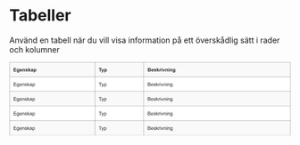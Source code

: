 
<Meta title="Komponenter/Tabeller/Översikt" />

# Tabeller

<p>Använd en tabell när du vill visa information på ett överskådlig sätt i rader och kolumner</p>

<svg width="922" height="242" viewBox="0 0 922 242" fill="none" xmlns="http://www.w3.org/2000/svg">
  <rect x="0.5" y="0.5" width="281" height="49" fill="#F9F9F9" />
  <path
    d="M14.1641 31V19.5469H22.6562V21.4844H16.4766V24.0234H22.2266V25.9531H16.4766V29.0703H22.875V31H14.1641ZM24.6172 31.5469L27.125 31.8516C27.1667 32.1432 27.263 32.3438 27.4141 32.4531C27.6224 32.6094 27.9505 32.6875 28.3984 32.6875C28.9714 32.6875 29.401 32.6016 29.6875 32.4297C29.8802 32.3151 30.026 32.1302 30.125 31.875C30.1927 31.6927 30.2266 31.3568 30.2266 30.8672V29.6562C29.5703 30.5521 28.7422 31 27.7422 31C26.6276 31 25.7448 30.5286 25.0938 29.5859C24.5833 28.8411 24.3281 27.9141 24.3281 26.8047C24.3281 25.4141 24.6615 24.3516 25.3281 23.6172C26 22.8828 26.8333 22.5156 27.8281 22.5156C28.8542 22.5156 29.7005 22.9661 30.3672 23.8672V22.7031H32.4219V30.1484C32.4219 31.1276 32.3411 31.8594 32.1797 32.3438C32.0182 32.8281 31.7917 33.2083 31.5 33.4844C31.2083 33.7604 30.8177 33.9766 30.3281 34.1328C29.8438 34.2891 29.2292 34.3672 28.4844 34.3672C27.0781 34.3672 26.0807 34.125 25.4922 33.6406C24.9036 33.1615 24.6094 32.5521 24.6094 31.8125C24.6094 31.7396 24.612 31.651 24.6172 31.5469ZM26.5781 26.6797C26.5781 27.5599 26.7474 28.2057 27.0859 28.6172C27.4297 29.0234 27.8516 29.2266 28.3516 29.2266C28.888 29.2266 29.3411 29.0182 29.7109 28.6016C30.0807 28.1797 30.2656 27.5573 30.2656 26.7344C30.2656 25.875 30.0885 25.237 29.7344 24.8203C29.3802 24.4036 28.9323 24.1953 28.3906 24.1953C27.8646 24.1953 27.4297 24.401 27.0859 24.8125C26.7474 25.2188 26.5781 25.8411 26.5781 26.6797ZM39.4062 28.3594L41.5938 28.7266C41.3125 29.5286 40.8672 30.1406 40.2578 30.5625C39.6536 30.9792 38.8958 31.1875 37.9844 31.1875C36.5417 31.1875 35.474 30.7161 34.7812 29.7734C34.2344 29.0182 33.9609 28.0651 33.9609 26.9141C33.9609 25.5391 34.3203 24.4635 35.0391 23.6875C35.7578 22.9062 36.6667 22.5156 37.7656 22.5156C39 22.5156 39.974 22.9245 40.6875 23.7422C41.401 24.5547 41.7422 25.8021 41.7109 27.4844H36.2109C36.2266 28.1354 36.4036 28.6432 36.7422 29.0078C37.0807 29.3672 37.5026 29.5469 38.0078 29.5469C38.3516 29.5469 38.6406 29.4531 38.875 29.2656C39.1094 29.0781 39.2865 28.776 39.4062 28.3594ZM39.5312 26.1406C39.5156 25.5052 39.3516 25.0234 39.0391 24.6953C38.7266 24.362 38.3464 24.1953 37.8984 24.1953C37.4193 24.1953 37.0234 24.3698 36.7109 24.7188C36.3984 25.0677 36.2448 25.5417 36.25 26.1406H39.5312ZM51.0547 31H48.8594V26.7656C48.8594 25.8698 48.8125 25.2917 48.7188 25.0312C48.625 24.7656 48.4714 24.5599 48.2578 24.4141C48.0495 24.2682 47.7969 24.1953 47.5 24.1953C47.1198 24.1953 46.7786 24.2995 46.4766 24.5078C46.1745 24.7161 45.9661 24.9922 45.8516 25.3359C45.7422 25.6797 45.6875 26.3151 45.6875 27.2422V31H43.4922V22.7031H45.5312V23.9219C46.2552 22.9844 47.1667 22.5156 48.2656 22.5156C48.75 22.5156 49.1927 22.6042 49.5938 22.7812C49.9948 22.9531 50.2969 23.1745 50.5 23.4453C50.7083 23.7161 50.8516 24.0234 50.9297 24.3672C51.013 24.7109 51.0547 25.2031 51.0547 25.8438V31ZM52.5156 28.6328L54.7188 28.2969C54.8125 28.724 55.0026 29.0495 55.2891 29.2734C55.5755 29.4922 55.9766 29.6016 56.4922 29.6016C57.0599 29.6016 57.487 29.4974 57.7734 29.2891C57.9661 29.1432 58.0625 28.9479 58.0625 28.7031C58.0625 28.5365 58.0104 28.3984 57.9062 28.2891C57.7969 28.1849 57.5521 28.0885 57.1719 28C55.401 27.6094 54.2786 27.2526 53.8047 26.9297C53.1484 26.4818 52.8203 25.8594 52.8203 25.0625C52.8203 24.3438 53.1042 23.7396 53.6719 23.25C54.2396 22.7604 55.1198 22.5156 56.3125 22.5156C57.4479 22.5156 58.2917 22.7005 58.8438 23.0703C59.3958 23.4401 59.776 23.987 59.9844 24.7109L57.9141 25.0938C57.8255 24.7708 57.6562 24.5234 57.4062 24.3516C57.1615 24.1797 56.8099 24.0938 56.3516 24.0938C55.7734 24.0938 55.3594 24.1745 55.1094 24.3359C54.9427 24.4505 54.8594 24.599 54.8594 24.7812C54.8594 24.9375 54.9323 25.0703 55.0781 25.1797C55.276 25.3255 55.9583 25.5312 57.125 25.7969C58.2969 26.0625 59.1146 26.388 59.5781 26.7734C60.0365 27.1641 60.2656 27.7083 60.2656 28.4062C60.2656 29.1667 59.9479 29.8203 59.3125 30.3672C58.6771 30.9141 57.737 31.1875 56.4922 31.1875C55.362 31.1875 54.4661 30.9583 53.8047 30.5C53.1484 30.0417 52.7188 29.4193 52.5156 28.6328ZM62.1172 31V19.5469H64.3125V25.625L66.8828 22.7031H69.5859L66.75 25.7344L69.7891 31H67.4219L65.3359 27.2734L64.3125 28.3438V31H62.1172ZM72.7422 25.2344L70.75 24.875C70.974 24.0729 71.3594 23.4792 71.9062 23.0938C72.4531 22.7083 73.2656 22.5156 74.3438 22.5156C75.3229 22.5156 76.0521 22.6328 76.5312 22.8672C77.0104 23.0964 77.3464 23.3906 77.5391 23.75C77.737 24.1042 77.8359 24.7578 77.8359 25.7109L77.8125 28.2734C77.8125 29.0026 77.8464 29.5417 77.9141 29.8906C77.987 30.2344 78.1198 30.6042 78.3125 31H76.1406C76.0833 30.8542 76.013 30.638 75.9297 30.3516C75.8932 30.2214 75.8672 30.1354 75.8516 30.0938C75.4766 30.4583 75.0755 30.7318 74.6484 30.9141C74.2214 31.0964 73.7656 31.1875 73.2812 31.1875C72.4271 31.1875 71.7526 30.9557 71.2578 30.4922C70.7682 30.0286 70.5234 29.4427 70.5234 28.7344C70.5234 28.2656 70.6354 27.849 70.8594 27.4844C71.0833 27.1146 71.3958 26.8333 71.7969 26.6406C72.2031 26.4427 72.7865 26.2708 73.5469 26.125C74.5729 25.9323 75.2839 25.7526 75.6797 25.5859V25.3672C75.6797 24.9453 75.5755 24.6458 75.3672 24.4688C75.1589 24.2865 74.7656 24.1953 74.1875 24.1953C73.7969 24.1953 73.4922 24.2734 73.2734 24.4297C73.0547 24.5807 72.8776 24.849 72.7422 25.2344ZM75.6797 27.0156C75.3984 27.1094 74.9531 27.2214 74.3438 27.3516C73.7344 27.4818 73.3359 27.6094 73.1484 27.7344C72.862 27.9375 72.7188 28.1953 72.7188 28.5078C72.7188 28.8151 72.8333 29.0807 73.0625 29.3047C73.2917 29.5286 73.5833 29.6406 73.9375 29.6406C74.3333 29.6406 74.7109 29.5104 75.0703 29.25C75.3359 29.0521 75.5104 28.8099 75.5938 28.5234C75.651 28.3359 75.6797 27.9792 75.6797 27.4531V27.0156ZM79.9453 22.7031H81.9922V23.9219C82.2578 23.5052 82.6172 23.1667 83.0703 22.9062C83.5234 22.6458 84.026 22.5156 84.5781 22.5156C85.5417 22.5156 86.3594 22.8932 87.0312 23.6484C87.7031 24.4036 88.0391 25.4557 88.0391 26.8047C88.0391 28.1901 87.7005 29.2682 87.0234 30.0391C86.3464 30.8047 85.526 31.1875 84.5625 31.1875C84.1042 31.1875 83.6875 31.0964 83.3125 30.9141C82.9427 30.7318 82.5521 30.4193 82.1406 29.9766V34.1562H79.9453V22.7031ZM82.1172 26.7109C82.1172 27.6432 82.3021 28.3333 82.6719 28.7812C83.0417 29.224 83.4922 29.4453 84.0234 29.4453C84.5339 29.4453 84.9583 29.2422 85.2969 28.8359C85.6354 28.4245 85.8047 27.7526 85.8047 26.8203C85.8047 25.9505 85.6302 25.3047 85.2812 24.8828C84.9323 24.4609 84.5 24.25 83.9844 24.25C83.4479 24.25 83.0026 24.4583 82.6484 24.875C82.2943 25.2865 82.1172 25.8984 82.1172 26.7109Z"
    fill="#212121"
  />
  <rect x="0.5" y="0.5" width="281" height="49" stroke="#939393" />
  <rect x="280.5" y="0.5" width="161" height="49" fill="#F9F9F9" />
  <path
    d="M296.742 31V21.4844H293.344V19.5469H302.445V21.4844H299.055V31H296.742ZM301.703 22.7031H304.039L306.023 28.5938L307.961 22.7031H310.234L307.305 30.6875L306.781 32.1328C306.589 32.6172 306.404 32.987 306.227 33.2422C306.055 33.4974 305.854 33.7031 305.625 33.8594C305.401 34.0208 305.122 34.1458 304.789 34.2344C304.461 34.3229 304.089 34.3672 303.672 34.3672C303.25 34.3672 302.836 34.3229 302.43 34.2344L302.234 32.5156C302.578 32.5833 302.888 32.6172 303.164 32.6172C303.674 32.6172 304.052 32.4661 304.297 32.1641C304.542 31.8672 304.729 31.487 304.859 31.0234L301.703 22.7031ZM311.586 22.7031H313.633V23.9219C313.898 23.5052 314.258 23.1667 314.711 22.9062C315.164 22.6458 315.667 22.5156 316.219 22.5156C317.182 22.5156 318 22.8932 318.672 23.6484C319.344 24.4036 319.68 25.4557 319.68 26.8047C319.68 28.1901 319.341 29.2682 318.664 30.0391C317.987 30.8047 317.167 31.1875 316.203 31.1875C315.745 31.1875 315.328 31.0964 314.953 30.9141C314.583 30.7318 314.193 30.4193 313.781 29.9766V34.1562H311.586V22.7031ZM313.758 26.7109C313.758 27.6432 313.943 28.3333 314.312 28.7812C314.682 29.224 315.133 29.4453 315.664 29.4453C316.174 29.4453 316.599 29.2422 316.938 28.8359C317.276 28.4245 317.445 27.7526 317.445 26.8203C317.445 25.9505 317.271 25.3047 316.922 24.8828C316.573 24.4609 316.141 24.25 315.625 24.25C315.089 24.25 314.643 24.4583 314.289 24.875C313.935 25.2865 313.758 25.8984 313.758 26.7109Z"
    fill="#212121"
  />
  <rect x="280.5" y="0.5" width="161" height="49" stroke="#939393" />
  <rect x="440.5" y="0.5" width="481" height="49" fill="#F9F9F9" />
  <path
    d="M454.172 19.5469H458.75C459.656 19.5469 460.331 19.5859 460.773 19.6641C461.221 19.737 461.62 19.8932 461.969 20.1328C462.323 20.3724 462.617 20.6927 462.852 21.0938C463.086 21.4896 463.203 21.9349 463.203 22.4297C463.203 22.9661 463.057 23.4583 462.766 23.9062C462.479 24.3542 462.089 24.6901 461.594 24.9141C462.292 25.1172 462.828 25.4635 463.203 25.9531C463.578 26.4427 463.766 27.0182 463.766 27.6797C463.766 28.2005 463.643 28.7083 463.398 29.2031C463.159 29.6927 462.828 30.0859 462.406 30.3828C461.99 30.6745 461.474 30.8542 460.859 30.9219C460.474 30.9635 459.544 30.9896 458.07 31H454.172V19.5469ZM456.484 21.4531V24.1016H458C458.901 24.1016 459.461 24.0885 459.68 24.0625C460.076 24.0156 460.385 23.8802 460.609 23.6562C460.839 23.4271 460.953 23.1276 460.953 22.7578C460.953 22.4036 460.854 22.1172 460.656 21.8984C460.464 21.6745 460.174 21.5391 459.789 21.4922C459.56 21.4661 458.901 21.4531 457.812 21.4531H456.484ZM456.484 26.0078V29.0703H458.625C459.458 29.0703 459.987 29.0469 460.211 29C460.555 28.9375 460.833 28.7865 461.047 28.5469C461.266 28.3021 461.375 27.9766 461.375 27.5703C461.375 27.2266 461.292 26.9349 461.125 26.6953C460.958 26.4557 460.716 26.2812 460.398 26.1719C460.086 26.0625 459.404 26.0078 458.352 26.0078H456.484ZM470.516 28.3594L472.703 28.7266C472.422 29.5286 471.977 30.1406 471.367 30.5625C470.763 30.9792 470.005 31.1875 469.094 31.1875C467.651 31.1875 466.583 30.7161 465.891 29.7734C465.344 29.0182 465.07 28.0651 465.07 26.9141C465.07 25.5391 465.43 24.4635 466.148 23.6875C466.867 22.9062 467.776 22.5156 468.875 22.5156C470.109 22.5156 471.083 22.9245 471.797 23.7422C472.51 24.5547 472.852 25.8021 472.82 27.4844H467.32C467.336 28.1354 467.513 28.6432 467.852 29.0078C468.19 29.3672 468.612 29.5469 469.117 29.5469C469.461 29.5469 469.75 29.4531 469.984 29.2656C470.219 29.0781 470.396 28.776 470.516 28.3594ZM470.641 26.1406C470.625 25.5052 470.461 25.0234 470.148 24.6953C469.836 24.362 469.456 24.1953 469.008 24.1953C468.529 24.1953 468.133 24.3698 467.82 24.7188C467.508 25.0677 467.354 25.5417 467.359 26.1406H470.641ZM473.844 28.6328L476.047 28.2969C476.141 28.724 476.331 29.0495 476.617 29.2734C476.904 29.4922 477.305 29.6016 477.82 29.6016C478.388 29.6016 478.815 29.4974 479.102 29.2891C479.294 29.1432 479.391 28.9479 479.391 28.7031C479.391 28.5365 479.339 28.3984 479.234 28.2891C479.125 28.1849 478.88 28.0885 478.5 28C476.729 27.6094 475.607 27.2526 475.133 26.9297C474.477 26.4818 474.148 25.8594 474.148 25.0625C474.148 24.3438 474.432 23.7396 475 23.25C475.568 22.7604 476.448 22.5156 477.641 22.5156C478.776 22.5156 479.62 22.7005 480.172 23.0703C480.724 23.4401 481.104 23.987 481.312 24.7109L479.242 25.0938C479.154 24.7708 478.984 24.5234 478.734 24.3516C478.49 24.1797 478.138 24.0938 477.68 24.0938C477.102 24.0938 476.688 24.1745 476.438 24.3359C476.271 24.4505 476.188 24.599 476.188 24.7812C476.188 24.9375 476.26 25.0703 476.406 25.1797C476.604 25.3255 477.286 25.5312 478.453 25.7969C479.625 26.0625 480.443 26.388 480.906 26.7734C481.365 27.1641 481.594 27.7083 481.594 28.4062C481.594 29.1667 481.276 29.8203 480.641 30.3672C480.005 30.9141 479.065 31.1875 477.82 31.1875C476.69 31.1875 475.794 30.9583 475.133 30.5C474.477 30.0417 474.047 29.4193 473.844 28.6328ZM483.445 31V19.5469H485.641V25.625L488.211 22.7031H490.914L488.078 25.7344L491.117 31H488.75L486.664 27.2734L485.641 28.3438V31H483.445ZM494.531 31H492.336V22.7031H494.375V23.8828C494.724 23.3255 495.036 22.9583 495.312 22.7812C495.594 22.6042 495.911 22.5156 496.266 22.5156C496.766 22.5156 497.247 22.6536 497.711 22.9297L497.031 24.8438C496.661 24.6042 496.318 24.4844 496 24.4844C495.693 24.4844 495.432 24.5703 495.219 24.7422C495.005 24.9089 494.836 25.2135 494.711 25.6562C494.591 26.099 494.531 27.026 494.531 28.4375V31ZM498.664 21.5781V19.5469H500.859V21.5781H498.664ZM498.664 31V22.7031H500.859V31H498.664ZM505.398 31L502.055 22.7031H504.359L505.922 26.9375L506.375 28.3516C506.495 27.9922 506.57 27.7552 506.602 27.6406C506.674 27.4062 506.753 27.1719 506.836 26.9375L508.414 22.7031H510.672L507.375 31H505.398ZM519.57 31H517.375V26.7656C517.375 25.8698 517.328 25.2917 517.234 25.0312C517.141 24.7656 516.987 24.5599 516.773 24.4141C516.565 24.2682 516.312 24.1953 516.016 24.1953C515.635 24.1953 515.294 24.2995 514.992 24.5078C514.69 24.7161 514.482 24.9922 514.367 25.3359C514.258 25.6797 514.203 26.3151 514.203 27.2422V31H512.008V22.7031H514.047V23.9219C514.771 22.9844 515.682 22.5156 516.781 22.5156C517.266 22.5156 517.708 22.6042 518.109 22.7812C518.51 22.9531 518.812 23.1745 519.016 23.4453C519.224 23.7161 519.367 24.0234 519.445 24.3672C519.529 24.7109 519.57 25.2031 519.57 25.8438V31ZM521.805 21.5781V19.5469H524V21.5781H521.805ZM521.805 31V22.7031H524V31H521.805ZM533.805 31H531.609V26.7656C531.609 25.8698 531.562 25.2917 531.469 25.0312C531.375 24.7656 531.221 24.5599 531.008 24.4141C530.799 24.2682 530.547 24.1953 530.25 24.1953C529.87 24.1953 529.529 24.2995 529.227 24.5078C528.924 24.7161 528.716 24.9922 528.602 25.3359C528.492 25.6797 528.438 26.3151 528.438 27.2422V31H526.242V22.7031H528.281V23.9219C529.005 22.9844 529.917 22.5156 531.016 22.5156C531.5 22.5156 531.943 22.6042 532.344 22.7812C532.745 22.9531 533.047 23.1745 533.25 23.4453C533.458 23.7161 533.602 24.0234 533.68 24.3672C533.763 24.7109 533.805 25.2031 533.805 25.8438V31ZM535.836 31.5469L538.344 31.8516C538.385 32.1432 538.482 32.3438 538.633 32.4531C538.841 32.6094 539.169 32.6875 539.617 32.6875C540.19 32.6875 540.62 32.6016 540.906 32.4297C541.099 32.3151 541.245 32.1302 541.344 31.875C541.411 31.6927 541.445 31.3568 541.445 30.8672V29.6562C540.789 30.5521 539.961 31 538.961 31C537.846 31 536.964 30.5286 536.312 29.5859C535.802 28.8411 535.547 27.9141 535.547 26.8047C535.547 25.4141 535.88 24.3516 536.547 23.6172C537.219 22.8828 538.052 22.5156 539.047 22.5156C540.073 22.5156 540.919 22.9661 541.586 23.8672V22.7031H543.641V30.1484C543.641 31.1276 543.56 31.8594 543.398 32.3438C543.237 32.8281 543.01 33.2083 542.719 33.4844C542.427 33.7604 542.036 33.9766 541.547 34.1328C541.062 34.2891 540.448 34.3672 539.703 34.3672C538.297 34.3672 537.299 34.125 536.711 33.6406C536.122 33.1615 535.828 32.5521 535.828 31.8125C535.828 31.7396 535.831 31.651 535.836 31.5469ZM537.797 26.6797C537.797 27.5599 537.966 28.2057 538.305 28.6172C538.648 29.0234 539.07 29.2266 539.57 29.2266C540.107 29.2266 540.56 29.0182 540.93 28.6016C541.299 28.1797 541.484 27.5573 541.484 26.7344C541.484 25.875 541.307 25.237 540.953 24.8203C540.599 24.4036 540.151 24.1953 539.609 24.1953C539.083 24.1953 538.648 24.401 538.305 24.8125C537.966 25.2188 537.797 25.8411 537.797 26.6797Z"
    fill="#212121"
  />
  <rect x="440.5" y="0.5" width="481" height="49" stroke="#939393" />
  <rect x="0.5" y="48.5" width="281" height="49" fill="white" />
  <path
    d="M14.2656 79V67.5469H22.5469V68.8984H15.7812V72.4062H22.1172V73.75H15.7812V77.6484H22.8125V79H14.2656ZM24.4688 79.6875L25.8359 79.8906C25.8932 80.3125 26.0521 80.6198 26.3125 80.8125C26.6615 81.0729 27.138 81.2031 27.7422 81.2031C28.3932 81.2031 28.8958 81.0729 29.25 80.8125C29.6042 80.5521 29.8438 80.1875 29.9688 79.7188C30.0417 79.4323 30.0755 78.8307 30.0703 77.9141C29.4557 78.638 28.6901 79 27.7734 79C26.6328 79 25.75 78.5885 25.125 77.7656C24.5 76.9427 24.1875 75.9557 24.1875 74.8047C24.1875 74.013 24.3307 73.2839 24.6172 72.6172C24.9036 71.9453 25.3177 71.4271 25.8594 71.0625C26.4062 70.6979 27.0469 70.5156 27.7812 70.5156C28.7604 70.5156 29.5677 70.9115 30.2031 71.7031V70.7031H31.5V77.875C31.5 79.1667 31.3672 80.0807 31.1016 80.6172C30.8411 81.1589 30.4245 81.5859 29.8516 81.8984C29.2839 82.2109 28.5833 82.3672 27.75 82.3672C26.7604 82.3672 25.9609 82.1432 25.3516 81.6953C24.7422 81.2526 24.4479 80.5833 24.4688 79.6875ZM25.6328 74.7031C25.6328 75.7917 25.849 76.5859 26.2812 77.0859C26.7135 77.5859 27.2552 77.8359 27.9062 77.8359C28.5521 77.8359 29.0938 77.5885 29.5312 77.0938C29.9688 76.5938 30.1875 75.8125 30.1875 74.75C30.1875 73.7344 29.9609 72.9688 29.5078 72.4531C29.0599 71.9375 28.5182 71.6797 27.8828 71.6797C27.2578 71.6797 26.7266 71.9349 26.2891 72.4453C25.8516 72.9505 25.6328 73.7031 25.6328 74.7031ZM39.3125 76.3281L40.7656 76.5078C40.5365 77.3568 40.112 78.0156 39.4922 78.4844C38.8724 78.9531 38.0807 79.1875 37.1172 79.1875C35.9036 79.1875 34.9401 78.8151 34.2266 78.0703C33.5182 77.3203 33.1641 76.2708 33.1641 74.9219C33.1641 73.526 33.5234 72.4427 34.2422 71.6719C34.9609 70.901 35.8932 70.5156 37.0391 70.5156C38.1484 70.5156 39.0547 70.8932 39.7578 71.6484C40.4609 72.4036 40.8125 73.4661 40.8125 74.8359C40.8125 74.9193 40.8099 75.0443 40.8047 75.2109H34.6172C34.6693 76.1224 34.9271 76.8203 35.3906 77.3047C35.8542 77.7891 36.4323 78.0312 37.125 78.0312C37.6406 78.0312 38.0807 77.8958 38.4453 77.625C38.8099 77.3542 39.099 76.9219 39.3125 76.3281ZM34.6953 74.0547H39.3281C39.2656 73.3568 39.0885 72.8333 38.7969 72.4844C38.349 71.9427 37.7682 71.6719 37.0547 71.6719C36.4089 71.6719 35.8646 71.888 35.4219 72.3203C34.9844 72.7526 34.7422 73.3307 34.6953 74.0547ZM42.5391 79V70.7031H43.8047V71.8828C44.4141 70.9714 45.2943 70.5156 46.4453 70.5156C46.9453 70.5156 47.4036 70.6068 47.8203 70.7891C48.2422 70.9661 48.5573 71.2005 48.7656 71.4922C48.974 71.7839 49.1198 72.1302 49.2031 72.5312C49.2552 72.7917 49.2812 73.2474 49.2812 73.8984V79H47.875V73.9531C47.875 73.3802 47.8203 72.9531 47.7109 72.6719C47.6016 72.3854 47.4062 72.1589 47.125 71.9922C46.849 71.8203 46.5234 71.7344 46.1484 71.7344C45.5495 71.7344 45.0312 71.9245 44.5938 72.3047C44.1615 72.6849 43.9453 73.4062 43.9453 74.4688V79H42.5391ZM50.8828 76.5234L52.2734 76.3047C52.3516 76.862 52.5677 77.2891 52.9219 77.5859C53.2812 77.8828 53.7812 78.0312 54.4219 78.0312C55.0677 78.0312 55.5469 77.901 55.8594 77.6406C56.1719 77.375 56.3281 77.0651 56.3281 76.7109C56.3281 76.3932 56.1901 76.1432 55.9141 75.9609C55.7214 75.8359 55.2422 75.6771 54.4766 75.4844C53.4453 75.224 52.7292 75 52.3281 74.8125C51.9323 74.6198 51.6302 74.3568 51.4219 74.0234C51.2188 73.6849 51.1172 73.3125 51.1172 72.9062C51.1172 72.5365 51.2005 72.1953 51.3672 71.8828C51.5391 71.5651 51.7708 71.3021 52.0625 71.0938C52.2812 70.9323 52.5781 70.7969 52.9531 70.6875C53.3333 70.5729 53.7396 70.5156 54.1719 70.5156C54.8229 70.5156 55.3932 70.6094 55.8828 70.7969C56.3776 70.9844 56.7422 71.2396 56.9766 71.5625C57.2109 71.8802 57.3724 72.3073 57.4609 72.8438L56.0859 73.0312C56.0234 72.6042 55.8411 72.2708 55.5391 72.0312C55.2422 71.7917 54.8203 71.6719 54.2734 71.6719C53.6276 71.6719 53.1667 71.7786 52.8906 71.9922C52.6146 72.2057 52.4766 72.4557 52.4766 72.7422C52.4766 72.9245 52.5339 73.0885 52.6484 73.2344C52.763 73.3854 52.9427 73.5104 53.1875 73.6094C53.3281 73.6615 53.7422 73.7812 54.4297 73.9688C55.4245 74.2344 56.1172 74.4531 56.5078 74.625C56.9036 74.7917 57.2135 75.0365 57.4375 75.3594C57.6615 75.6823 57.7734 76.0833 57.7734 76.5625C57.7734 77.0312 57.6354 77.474 57.3594 77.8906C57.0885 78.3021 56.6953 78.6224 56.1797 78.8516C55.6641 79.0755 55.0807 79.1875 54.4297 79.1875C53.3516 79.1875 52.5286 78.9635 51.9609 78.5156C51.3984 78.0677 51.0391 77.4036 50.8828 76.5234ZM59.4531 79V67.5469H60.8594V74.0781L64.1875 70.7031H66.0078L62.8359 73.7812L66.3281 79H64.5938L61.8516 74.7578L60.8594 75.7109V79H59.4531ZM72.8594 77.9766C72.3385 78.4193 71.8359 78.7318 71.3516 78.9141C70.8724 79.0964 70.3568 79.1875 69.8047 79.1875C68.8932 79.1875 68.1927 78.9661 67.7031 78.5234C67.2135 78.0755 66.9688 77.5052 66.9688 76.8125C66.9688 76.4062 67.0599 76.0365 67.2422 75.7031C67.4297 75.3646 67.6719 75.0938 67.9688 74.8906C68.2708 74.6875 68.6094 74.5339 68.9844 74.4297C69.2604 74.3568 69.6771 74.2865 70.2344 74.2188C71.3698 74.0833 72.2057 73.9219 72.7422 73.7344C72.7474 73.5417 72.75 73.4193 72.75 73.3672C72.75 72.7943 72.6172 72.3906 72.3516 72.1562C71.9922 71.8385 71.4583 71.6797 70.75 71.6797C70.0885 71.6797 69.599 71.7969 69.2812 72.0312C68.9688 72.2604 68.737 72.6693 68.5859 73.2578L67.2109 73.0703C67.3359 72.4818 67.5417 72.0078 67.8281 71.6484C68.1146 71.2839 68.5286 71.0052 69.0703 70.8125C69.612 70.6146 70.2396 70.5156 70.9531 70.5156C71.6615 70.5156 72.237 70.599 72.6797 70.7656C73.1224 70.9323 73.4479 71.1432 73.6562 71.3984C73.8646 71.6484 74.0104 71.9661 74.0938 72.3516C74.1406 72.5911 74.1641 73.0234 74.1641 73.6484V75.5234C74.1641 76.8307 74.1927 77.6589 74.25 78.0078C74.3125 78.3516 74.4323 78.6823 74.6094 79H73.1406C72.9948 78.7083 72.901 78.3672 72.8594 77.9766ZM72.7422 74.8359C72.2318 75.0443 71.4661 75.2214 70.4453 75.3672C69.8672 75.4505 69.4583 75.5443 69.2188 75.6484C68.9792 75.7526 68.7943 75.9062 68.6641 76.1094C68.5339 76.3073 68.4688 76.5286 68.4688 76.7734C68.4688 77.1484 68.6094 77.4609 68.8906 77.7109C69.1771 77.9609 69.5938 78.0859 70.1406 78.0859C70.6823 78.0859 71.1641 77.9688 71.5859 77.7344C72.0078 77.4948 72.3177 77.1693 72.5156 76.7578C72.6667 76.4401 72.7422 75.9714 72.7422 75.3516V74.8359ZM76.3516 82.1797V70.7031H77.6328V71.7812C77.9349 71.3594 78.276 71.0443 78.6562 70.8359C79.0365 70.6224 79.4974 70.5156 80.0391 70.5156C80.7474 70.5156 81.3724 70.6979 81.9141 71.0625C82.4557 71.4271 82.8646 71.9427 83.1406 72.6094C83.4167 73.2708 83.5547 73.9974 83.5547 74.7891C83.5547 75.638 83.401 76.4036 83.0938 77.0859C82.7917 77.763 82.349 78.2839 81.7656 78.6484C81.1875 79.0078 80.5781 79.1875 79.9375 79.1875C79.4688 79.1875 79.0469 79.0885 78.6719 78.8906C78.3021 78.6927 77.9974 78.4427 77.7578 78.1406V82.1797H76.3516ZM77.625 74.8984C77.625 75.9661 77.8411 76.7552 78.2734 77.2656C78.7057 77.776 79.2292 78.0312 79.8438 78.0312C80.4688 78.0312 81.0026 77.7682 81.4453 77.2422C81.8932 76.7109 82.1172 75.8906 82.1172 74.7812C82.1172 73.724 81.8984 72.9323 81.4609 72.4062C81.0286 71.8802 80.5104 71.6172 79.9062 71.6172C79.3073 71.6172 78.776 71.8984 78.3125 72.4609C77.8542 73.0182 77.625 73.8307 77.625 74.8984Z"
    fill="#212121"
  />
  <rect x="0.5" y="48.5" width="281" height="49" stroke="#939393" />
  <rect x="280.5" y="48.5" width="161" height="49" fill="white" />
  <path
    d="M297.148 79V68.8984H293.375V67.5469H302.453V68.8984H298.664V79H297.148ZM302.883 82.1953L302.727 80.875C303.034 80.9583 303.302 81 303.531 81C303.844 81 304.094 80.9479 304.281 80.8438C304.469 80.7396 304.622 80.5938 304.742 80.4062C304.831 80.2656 304.974 79.9167 305.172 79.3594C305.198 79.2812 305.24 79.1667 305.297 79.0156L302.148 70.7031H303.664L305.391 75.5078C305.615 76.1172 305.815 76.7578 305.992 77.4297C306.154 76.7839 306.346 76.1536 306.57 75.5391L308.344 70.7031H309.75L306.594 79.1406C306.255 80.0521 305.992 80.6797 305.805 81.0234C305.555 81.487 305.268 81.8255 304.945 82.0391C304.622 82.2578 304.237 82.3672 303.789 82.3672C303.518 82.3672 303.216 82.3099 302.883 82.1953ZM310.945 82.1797V70.7031H312.227V71.7812C312.529 71.3594 312.87 71.0443 313.25 70.8359C313.63 70.6224 314.091 70.5156 314.633 70.5156C315.341 70.5156 315.966 70.6979 316.508 71.0625C317.049 71.4271 317.458 71.9427 317.734 72.6094C318.01 73.2708 318.148 73.9974 318.148 74.7891C318.148 75.638 317.995 76.4036 317.688 77.0859C317.385 77.763 316.943 78.2839 316.359 78.6484C315.781 79.0078 315.172 79.1875 314.531 79.1875C314.062 79.1875 313.641 79.0885 313.266 78.8906C312.896 78.6927 312.591 78.4427 312.352 78.1406V82.1797H310.945ZM312.219 74.8984C312.219 75.9661 312.435 76.7552 312.867 77.2656C313.299 77.776 313.823 78.0312 314.438 78.0312C315.062 78.0312 315.596 77.7682 316.039 77.2422C316.487 76.7109 316.711 75.8906 316.711 74.7812C316.711 73.724 316.492 72.9323 316.055 72.4062C315.622 71.8802 315.104 71.6172 314.5 71.6172C313.901 71.6172 313.37 71.8984 312.906 72.4609C312.448 73.0182 312.219 73.8307 312.219 74.8984Z"
    fill="#212121"
  />
  <rect x="280.5" y="48.5" width="161" height="49" stroke="#939393" />
  <rect x="440.5" y="48.5" width="481" height="49" fill="white" />
  <path
    d="M454.172 79V67.5469H458.469C459.344 67.5469 460.044 67.6641 460.57 67.8984C461.102 68.1276 461.516 68.4844 461.812 68.9688C462.115 69.4479 462.266 69.9505 462.266 70.4766C462.266 70.9661 462.133 71.4271 461.867 71.8594C461.602 72.2917 461.201 72.6406 460.664 72.9062C461.357 73.1094 461.888 73.4557 462.258 73.9453C462.633 74.4349 462.82 75.013 462.82 75.6797C462.82 76.2161 462.706 76.7161 462.477 77.1797C462.253 77.638 461.974 77.9922 461.641 78.2422C461.307 78.4922 460.888 78.6823 460.383 78.8125C459.883 78.9375 459.268 79 458.539 79H454.172ZM455.688 72.3594H458.164C458.836 72.3594 459.318 72.3151 459.609 72.2266C459.995 72.112 460.284 71.9219 460.477 71.6562C460.674 71.3906 460.773 71.0573 460.773 70.6562C460.773 70.276 460.682 69.9427 460.5 69.6562C460.318 69.3646 460.057 69.1667 459.719 69.0625C459.38 68.9531 458.799 68.8984 457.977 68.8984H455.688V72.3594ZM455.688 77.6484H458.539C459.029 77.6484 459.372 77.6302 459.57 77.5938C459.919 77.5312 460.211 77.4271 460.445 77.2812C460.68 77.1354 460.872 76.9245 461.023 76.6484C461.174 76.3672 461.25 76.0443 461.25 75.6797C461.25 75.2526 461.141 74.8828 460.922 74.5703C460.703 74.2526 460.398 74.0312 460.008 73.9062C459.622 73.776 459.065 73.7109 458.336 73.7109H455.688V77.6484ZM470.406 76.3281L471.859 76.5078C471.63 77.3568 471.206 78.0156 470.586 78.4844C469.966 78.9531 469.174 79.1875 468.211 79.1875C466.997 79.1875 466.034 78.8151 465.32 78.0703C464.612 77.3203 464.258 76.2708 464.258 74.9219C464.258 73.526 464.617 72.4427 465.336 71.6719C466.055 70.901 466.987 70.5156 468.133 70.5156C469.242 70.5156 470.148 70.8932 470.852 71.6484C471.555 72.4036 471.906 73.4661 471.906 74.8359C471.906 74.9193 471.904 75.0443 471.898 75.2109H465.711C465.763 76.1224 466.021 76.8203 466.484 77.3047C466.948 77.7891 467.526 78.0312 468.219 78.0312C468.734 78.0312 469.174 77.8958 469.539 77.625C469.904 77.3542 470.193 76.9219 470.406 76.3281ZM465.789 74.0547H470.422C470.359 73.3568 470.182 72.8333 469.891 72.4844C469.443 71.9427 468.862 71.6719 468.148 71.6719C467.503 71.6719 466.958 71.888 466.516 72.3203C466.078 72.7526 465.836 73.3307 465.789 74.0547ZM473.07 76.5234L474.461 76.3047C474.539 76.862 474.755 77.2891 475.109 77.5859C475.469 77.8828 475.969 78.0312 476.609 78.0312C477.255 78.0312 477.734 77.901 478.047 77.6406C478.359 77.375 478.516 77.0651 478.516 76.7109C478.516 76.3932 478.378 76.1432 478.102 75.9609C477.909 75.8359 477.43 75.6771 476.664 75.4844C475.633 75.224 474.917 75 474.516 74.8125C474.12 74.6198 473.818 74.3568 473.609 74.0234C473.406 73.6849 473.305 73.3125 473.305 72.9062C473.305 72.5365 473.388 72.1953 473.555 71.8828C473.727 71.5651 473.958 71.3021 474.25 71.0938C474.469 70.9323 474.766 70.7969 475.141 70.6875C475.521 70.5729 475.927 70.5156 476.359 70.5156C477.01 70.5156 477.581 70.6094 478.07 70.7969C478.565 70.9844 478.93 71.2396 479.164 71.5625C479.398 71.8802 479.56 72.3073 479.648 72.8438L478.273 73.0312C478.211 72.6042 478.029 72.2708 477.727 72.0312C477.43 71.7917 477.008 71.6719 476.461 71.6719C475.815 71.6719 475.354 71.7786 475.078 71.9922C474.802 72.2057 474.664 72.4557 474.664 72.7422C474.664 72.9245 474.721 73.0885 474.836 73.2344C474.951 73.3854 475.13 73.5104 475.375 73.6094C475.516 73.6615 475.93 73.7812 476.617 73.9688C477.612 74.2344 478.305 74.4531 478.695 74.625C479.091 74.7917 479.401 75.0365 479.625 75.3594C479.849 75.6823 479.961 76.0833 479.961 76.5625C479.961 77.0312 479.823 77.474 479.547 77.8906C479.276 78.3021 478.883 78.6224 478.367 78.8516C477.852 79.0755 477.268 79.1875 476.617 79.1875C475.539 79.1875 474.716 78.9635 474.148 78.5156C473.586 78.0677 473.227 77.4036 473.07 76.5234ZM481.641 79V67.5469H483.047V74.0781L486.375 70.7031H488.195L485.023 73.7812L488.516 79H486.781L484.039 74.7578L483.047 75.7109V79H481.641ZM489.617 79V70.7031H490.883V71.9609C491.206 71.3724 491.503 70.9844 491.773 70.7969C492.049 70.6094 492.352 70.5156 492.68 70.5156C493.154 70.5156 493.635 70.6667 494.125 70.9688L493.641 72.2734C493.297 72.0703 492.953 71.9688 492.609 71.9688C492.302 71.9688 492.026 72.0625 491.781 72.25C491.536 72.4323 491.362 72.6875 491.258 73.0156C491.102 73.5156 491.023 74.0625 491.023 74.6562V79H489.617ZM494.969 69.1641V67.5469H496.375V69.1641H494.969ZM494.969 79V70.7031H496.375V79H494.969ZM500.828 79L497.672 70.7031H499.156L500.938 75.6719C501.13 76.2083 501.307 76.7656 501.469 77.3438C501.594 76.9062 501.768 76.3802 501.992 75.7656L503.836 70.7031H505.281L502.141 79H500.828ZM506.523 79V70.7031H507.789V71.8828C508.398 70.9714 509.279 70.5156 510.43 70.5156C510.93 70.5156 511.388 70.6068 511.805 70.7891C512.227 70.9661 512.542 71.2005 512.75 71.4922C512.958 71.7839 513.104 72.1302 513.188 72.5312C513.24 72.7917 513.266 73.2474 513.266 73.8984V79H511.859V73.9531C511.859 73.3802 511.805 72.9531 511.695 72.6719C511.586 72.3854 511.391 72.1589 511.109 71.9922C510.833 71.8203 510.508 71.7344 510.133 71.7344C509.534 71.7344 509.016 71.9245 508.578 72.3047C508.146 72.6849 507.93 73.4062 507.93 74.4688V79H506.523ZM515.438 69.1641V67.5469H516.844V69.1641H515.438ZM515.438 79V70.7031H516.844V79H515.438ZM518.992 79V70.7031H520.258V71.8828C520.867 70.9714 521.747 70.5156 522.898 70.5156C523.398 70.5156 523.857 70.6068 524.273 70.7891C524.695 70.9661 525.01 71.2005 525.219 71.4922C525.427 71.7839 525.573 72.1302 525.656 72.5312C525.708 72.7917 525.734 73.2474 525.734 73.8984V79H524.328V73.9531C524.328 73.3802 524.273 72.9531 524.164 72.6719C524.055 72.3854 523.859 72.1589 523.578 71.9922C523.302 71.8203 522.977 71.7344 522.602 71.7344C522.003 71.7344 521.484 71.9245 521.047 72.3047C520.615 72.6849 520.398 73.4062 520.398 74.4688V79H518.992ZM527.641 79.6875L529.008 79.8906C529.065 80.3125 529.224 80.6198 529.484 80.8125C529.833 81.0729 530.31 81.2031 530.914 81.2031C531.565 81.2031 532.068 81.0729 532.422 80.8125C532.776 80.5521 533.016 80.1875 533.141 79.7188C533.214 79.4323 533.247 78.8307 533.242 77.9141C532.628 78.638 531.862 79 530.945 79C529.805 79 528.922 78.5885 528.297 77.7656C527.672 76.9427 527.359 75.9557 527.359 74.8047C527.359 74.013 527.503 73.2839 527.789 72.6172C528.076 71.9453 528.49 71.4271 529.031 71.0625C529.578 70.6979 530.219 70.5156 530.953 70.5156C531.932 70.5156 532.74 70.9115 533.375 71.7031V70.7031H534.672V77.875C534.672 79.1667 534.539 80.0807 534.273 80.6172C534.013 81.1589 533.596 81.5859 533.023 81.8984C532.456 82.2109 531.755 82.3672 530.922 82.3672C529.932 82.3672 529.133 82.1432 528.523 81.6953C527.914 81.2526 527.62 80.5833 527.641 79.6875ZM528.805 74.7031C528.805 75.7917 529.021 76.5859 529.453 77.0859C529.885 77.5859 530.427 77.8359 531.078 77.8359C531.724 77.8359 532.266 77.5885 532.703 77.0938C533.141 76.5938 533.359 75.8125 533.359 74.75C533.359 73.7344 533.133 72.9688 532.68 72.4531C532.232 71.9375 531.69 71.6797 531.055 71.6797C530.43 71.6797 529.898 71.9349 529.461 72.4453C529.023 72.9505 528.805 73.7031 528.805 74.7031Z"
    fill="#212121"
  />
  <rect x="440.5" y="48.5" width="481" height="49" stroke="#939393" />
  <rect x="0.5" y="96.5" width="281" height="49" fill="#F9F9F9" />
  <path
    d="M14.2656 127V115.547H22.5469V116.898H15.7812V120.406H22.1172V121.75H15.7812V125.648H22.8125V127H14.2656ZM24.4688 127.688L25.8359 127.891C25.8932 128.312 26.0521 128.62 26.3125 128.812C26.6615 129.073 27.138 129.203 27.7422 129.203C28.3932 129.203 28.8958 129.073 29.25 128.812C29.6042 128.552 29.8438 128.188 29.9688 127.719C30.0417 127.432 30.0755 126.831 30.0703 125.914C29.4557 126.638 28.6901 127 27.7734 127C26.6328 127 25.75 126.589 25.125 125.766C24.5 124.943 24.1875 123.956 24.1875 122.805C24.1875 122.013 24.3307 121.284 24.6172 120.617C24.9036 119.945 25.3177 119.427 25.8594 119.062C26.4062 118.698 27.0469 118.516 27.7812 118.516C28.7604 118.516 29.5677 118.911 30.2031 119.703V118.703H31.5V125.875C31.5 127.167 31.3672 128.081 31.1016 128.617C30.8411 129.159 30.4245 129.586 29.8516 129.898C29.2839 130.211 28.5833 130.367 27.75 130.367C26.7604 130.367 25.9609 130.143 25.3516 129.695C24.7422 129.253 24.4479 128.583 24.4688 127.688ZM25.6328 122.703C25.6328 123.792 25.849 124.586 26.2812 125.086C26.7135 125.586 27.2552 125.836 27.9062 125.836C28.5521 125.836 29.0938 125.589 29.5312 125.094C29.9688 124.594 30.1875 123.812 30.1875 122.75C30.1875 121.734 29.9609 120.969 29.5078 120.453C29.0599 119.938 28.5182 119.68 27.8828 119.68C27.2578 119.68 26.7266 119.935 26.2891 120.445C25.8516 120.951 25.6328 121.703 25.6328 122.703ZM39.3125 124.328L40.7656 124.508C40.5365 125.357 40.112 126.016 39.4922 126.484C38.8724 126.953 38.0807 127.188 37.1172 127.188C35.9036 127.188 34.9401 126.815 34.2266 126.07C33.5182 125.32 33.1641 124.271 33.1641 122.922C33.1641 121.526 33.5234 120.443 34.2422 119.672C34.9609 118.901 35.8932 118.516 37.0391 118.516C38.1484 118.516 39.0547 118.893 39.7578 119.648C40.4609 120.404 40.8125 121.466 40.8125 122.836C40.8125 122.919 40.8099 123.044 40.8047 123.211H34.6172C34.6693 124.122 34.9271 124.82 35.3906 125.305C35.8542 125.789 36.4323 126.031 37.125 126.031C37.6406 126.031 38.0807 125.896 38.4453 125.625C38.8099 125.354 39.099 124.922 39.3125 124.328ZM34.6953 122.055H39.3281C39.2656 121.357 39.0885 120.833 38.7969 120.484C38.349 119.943 37.7682 119.672 37.0547 119.672C36.4089 119.672 35.8646 119.888 35.4219 120.32C34.9844 120.753 34.7422 121.331 34.6953 122.055ZM42.5391 127V118.703H43.8047V119.883C44.4141 118.971 45.2943 118.516 46.4453 118.516C46.9453 118.516 47.4036 118.607 47.8203 118.789C48.2422 118.966 48.5573 119.201 48.7656 119.492C48.974 119.784 49.1198 120.13 49.2031 120.531C49.2552 120.792 49.2812 121.247 49.2812 121.898V127H47.875V121.953C47.875 121.38 47.8203 120.953 47.7109 120.672C47.6016 120.385 47.4062 120.159 47.125 119.992C46.849 119.82 46.5234 119.734 46.1484 119.734C45.5495 119.734 45.0312 119.924 44.5938 120.305C44.1615 120.685 43.9453 121.406 43.9453 122.469V127H42.5391ZM50.8828 124.523L52.2734 124.305C52.3516 124.862 52.5677 125.289 52.9219 125.586C53.2812 125.883 53.7812 126.031 54.4219 126.031C55.0677 126.031 55.5469 125.901 55.8594 125.641C56.1719 125.375 56.3281 125.065 56.3281 124.711C56.3281 124.393 56.1901 124.143 55.9141 123.961C55.7214 123.836 55.2422 123.677 54.4766 123.484C53.4453 123.224 52.7292 123 52.3281 122.812C51.9323 122.62 51.6302 122.357 51.4219 122.023C51.2188 121.685 51.1172 121.312 51.1172 120.906C51.1172 120.536 51.2005 120.195 51.3672 119.883C51.5391 119.565 51.7708 119.302 52.0625 119.094C52.2812 118.932 52.5781 118.797 52.9531 118.688C53.3333 118.573 53.7396 118.516 54.1719 118.516C54.8229 118.516 55.3932 118.609 55.8828 118.797C56.3776 118.984 56.7422 119.24 56.9766 119.562C57.2109 119.88 57.3724 120.307 57.4609 120.844L56.0859 121.031C56.0234 120.604 55.8411 120.271 55.5391 120.031C55.2422 119.792 54.8203 119.672 54.2734 119.672C53.6276 119.672 53.1667 119.779 52.8906 119.992C52.6146 120.206 52.4766 120.456 52.4766 120.742C52.4766 120.924 52.5339 121.089 52.6484 121.234C52.763 121.385 52.9427 121.51 53.1875 121.609C53.3281 121.661 53.7422 121.781 54.4297 121.969C55.4245 122.234 56.1172 122.453 56.5078 122.625C56.9036 122.792 57.2135 123.036 57.4375 123.359C57.6615 123.682 57.7734 124.083 57.7734 124.562C57.7734 125.031 57.6354 125.474 57.3594 125.891C57.0885 126.302 56.6953 126.622 56.1797 126.852C55.6641 127.076 55.0807 127.188 54.4297 127.188C53.3516 127.188 52.5286 126.964 51.9609 126.516C51.3984 126.068 51.0391 125.404 50.8828 124.523ZM59.4531 127V115.547H60.8594V122.078L64.1875 118.703H66.0078L62.8359 121.781L66.3281 127H64.5938L61.8516 122.758L60.8594 123.711V127H59.4531ZM72.8594 125.977C72.3385 126.419 71.8359 126.732 71.3516 126.914C70.8724 127.096 70.3568 127.188 69.8047 127.188C68.8932 127.188 68.1927 126.966 67.7031 126.523C67.2135 126.076 66.9688 125.505 66.9688 124.812C66.9688 124.406 67.0599 124.036 67.2422 123.703C67.4297 123.365 67.6719 123.094 67.9688 122.891C68.2708 122.688 68.6094 122.534 68.9844 122.43C69.2604 122.357 69.6771 122.286 70.2344 122.219C71.3698 122.083 72.2057 121.922 72.7422 121.734C72.7474 121.542 72.75 121.419 72.75 121.367C72.75 120.794 72.6172 120.391 72.3516 120.156C71.9922 119.839 71.4583 119.68 70.75 119.68C70.0885 119.68 69.599 119.797 69.2812 120.031C68.9688 120.26 68.737 120.669 68.5859 121.258L67.2109 121.07C67.3359 120.482 67.5417 120.008 67.8281 119.648C68.1146 119.284 68.5286 119.005 69.0703 118.812C69.612 118.615 70.2396 118.516 70.9531 118.516C71.6615 118.516 72.237 118.599 72.6797 118.766C73.1224 118.932 73.4479 119.143 73.6562 119.398C73.8646 119.648 74.0104 119.966 74.0938 120.352C74.1406 120.591 74.1641 121.023 74.1641 121.648V123.523C74.1641 124.831 74.1927 125.659 74.25 126.008C74.3125 126.352 74.4323 126.682 74.6094 127H73.1406C72.9948 126.708 72.901 126.367 72.8594 125.977ZM72.7422 122.836C72.2318 123.044 71.4661 123.221 70.4453 123.367C69.8672 123.451 69.4583 123.544 69.2188 123.648C68.9792 123.753 68.7943 123.906 68.6641 124.109C68.5339 124.307 68.4688 124.529 68.4688 124.773C68.4688 125.148 68.6094 125.461 68.8906 125.711C69.1771 125.961 69.5938 126.086 70.1406 126.086C70.6823 126.086 71.1641 125.969 71.5859 125.734C72.0078 125.495 72.3177 125.169 72.5156 124.758C72.6667 124.44 72.7422 123.971 72.7422 123.352V122.836ZM76.3516 130.18V118.703H77.6328V119.781C77.9349 119.359 78.276 119.044 78.6562 118.836C79.0365 118.622 79.4974 118.516 80.0391 118.516C80.7474 118.516 81.3724 118.698 81.9141 119.062C82.4557 119.427 82.8646 119.943 83.1406 120.609C83.4167 121.271 83.5547 121.997 83.5547 122.789C83.5547 123.638 83.401 124.404 83.0938 125.086C82.7917 125.763 82.349 126.284 81.7656 126.648C81.1875 127.008 80.5781 127.188 79.9375 127.188C79.4688 127.188 79.0469 127.089 78.6719 126.891C78.3021 126.693 77.9974 126.443 77.7578 126.141V130.18H76.3516ZM77.625 122.898C77.625 123.966 77.8411 124.755 78.2734 125.266C78.7057 125.776 79.2292 126.031 79.8438 126.031C80.4688 126.031 81.0026 125.768 81.4453 125.242C81.8932 124.711 82.1172 123.891 82.1172 122.781C82.1172 121.724 81.8984 120.932 81.4609 120.406C81.0286 119.88 80.5104 119.617 79.9062 119.617C79.3073 119.617 78.776 119.898 78.3125 120.461C77.8542 121.018 77.625 121.831 77.625 122.898Z"
    fill="#212121"
  />
  <rect x="0.5" y="96.5" width="281" height="49" stroke="#939393" />
  <rect x="280.5" y="96.5" width="161" height="49" fill="#F9F9F9" />
  <path
    d="M297.148 127V116.898H293.375V115.547H302.453V116.898H298.664V127H297.148ZM302.883 130.195L302.727 128.875C303.034 128.958 303.302 129 303.531 129C303.844 129 304.094 128.948 304.281 128.844C304.469 128.74 304.622 128.594 304.742 128.406C304.831 128.266 304.974 127.917 305.172 127.359C305.198 127.281 305.24 127.167 305.297 127.016L302.148 118.703H303.664L305.391 123.508C305.615 124.117 305.815 124.758 305.992 125.43C306.154 124.784 306.346 124.154 306.57 123.539L308.344 118.703H309.75L306.594 127.141C306.255 128.052 305.992 128.68 305.805 129.023C305.555 129.487 305.268 129.826 304.945 130.039C304.622 130.258 304.237 130.367 303.789 130.367C303.518 130.367 303.216 130.31 302.883 130.195ZM310.945 130.18V118.703H312.227V119.781C312.529 119.359 312.87 119.044 313.25 118.836C313.63 118.622 314.091 118.516 314.633 118.516C315.341 118.516 315.966 118.698 316.508 119.062C317.049 119.427 317.458 119.943 317.734 120.609C318.01 121.271 318.148 121.997 318.148 122.789C318.148 123.638 317.995 124.404 317.688 125.086C317.385 125.763 316.943 126.284 316.359 126.648C315.781 127.008 315.172 127.188 314.531 127.188C314.062 127.188 313.641 127.089 313.266 126.891C312.896 126.693 312.591 126.443 312.352 126.141V130.18H310.945ZM312.219 122.898C312.219 123.966 312.435 124.755 312.867 125.266C313.299 125.776 313.823 126.031 314.438 126.031C315.062 126.031 315.596 125.768 316.039 125.242C316.487 124.711 316.711 123.891 316.711 122.781C316.711 121.724 316.492 120.932 316.055 120.406C315.622 119.88 315.104 119.617 314.5 119.617C313.901 119.617 313.37 119.898 312.906 120.461C312.448 121.018 312.219 121.831 312.219 122.898Z"
    fill="#212121"
  />
  <rect x="280.5" y="96.5" width="161" height="49" stroke="#939393" />
  <rect x="440.5" y="96.5" width="481" height="49" fill="#F9F9F9" />
  <path
    d="M454.172 127V115.547H458.469C459.344 115.547 460.044 115.664 460.57 115.898C461.102 116.128 461.516 116.484 461.812 116.969C462.115 117.448 462.266 117.951 462.266 118.477C462.266 118.966 462.133 119.427 461.867 119.859C461.602 120.292 461.201 120.641 460.664 120.906C461.357 121.109 461.888 121.456 462.258 121.945C462.633 122.435 462.82 123.013 462.82 123.68C462.82 124.216 462.706 124.716 462.477 125.18C462.253 125.638 461.974 125.992 461.641 126.242C461.307 126.492 460.888 126.682 460.383 126.812C459.883 126.938 459.268 127 458.539 127H454.172ZM455.688 120.359H458.164C458.836 120.359 459.318 120.315 459.609 120.227C459.995 120.112 460.284 119.922 460.477 119.656C460.674 119.391 460.773 119.057 460.773 118.656C460.773 118.276 460.682 117.943 460.5 117.656C460.318 117.365 460.057 117.167 459.719 117.062C459.38 116.953 458.799 116.898 457.977 116.898H455.688V120.359ZM455.688 125.648H458.539C459.029 125.648 459.372 125.63 459.57 125.594C459.919 125.531 460.211 125.427 460.445 125.281C460.68 125.135 460.872 124.924 461.023 124.648C461.174 124.367 461.25 124.044 461.25 123.68C461.25 123.253 461.141 122.883 460.922 122.57C460.703 122.253 460.398 122.031 460.008 121.906C459.622 121.776 459.065 121.711 458.336 121.711H455.688V125.648ZM470.406 124.328L471.859 124.508C471.63 125.357 471.206 126.016 470.586 126.484C469.966 126.953 469.174 127.188 468.211 127.188C466.997 127.188 466.034 126.815 465.32 126.07C464.612 125.32 464.258 124.271 464.258 122.922C464.258 121.526 464.617 120.443 465.336 119.672C466.055 118.901 466.987 118.516 468.133 118.516C469.242 118.516 470.148 118.893 470.852 119.648C471.555 120.404 471.906 121.466 471.906 122.836C471.906 122.919 471.904 123.044 471.898 123.211H465.711C465.763 124.122 466.021 124.82 466.484 125.305C466.948 125.789 467.526 126.031 468.219 126.031C468.734 126.031 469.174 125.896 469.539 125.625C469.904 125.354 470.193 124.922 470.406 124.328ZM465.789 122.055H470.422C470.359 121.357 470.182 120.833 469.891 120.484C469.443 119.943 468.862 119.672 468.148 119.672C467.503 119.672 466.958 119.888 466.516 120.32C466.078 120.753 465.836 121.331 465.789 122.055ZM473.07 124.523L474.461 124.305C474.539 124.862 474.755 125.289 475.109 125.586C475.469 125.883 475.969 126.031 476.609 126.031C477.255 126.031 477.734 125.901 478.047 125.641C478.359 125.375 478.516 125.065 478.516 124.711C478.516 124.393 478.378 124.143 478.102 123.961C477.909 123.836 477.43 123.677 476.664 123.484C475.633 123.224 474.917 123 474.516 122.812C474.12 122.62 473.818 122.357 473.609 122.023C473.406 121.685 473.305 121.312 473.305 120.906C473.305 120.536 473.388 120.195 473.555 119.883C473.727 119.565 473.958 119.302 474.25 119.094C474.469 118.932 474.766 118.797 475.141 118.688C475.521 118.573 475.927 118.516 476.359 118.516C477.01 118.516 477.581 118.609 478.07 118.797C478.565 118.984 478.93 119.24 479.164 119.562C479.398 119.88 479.56 120.307 479.648 120.844L478.273 121.031C478.211 120.604 478.029 120.271 477.727 120.031C477.43 119.792 477.008 119.672 476.461 119.672C475.815 119.672 475.354 119.779 475.078 119.992C474.802 120.206 474.664 120.456 474.664 120.742C474.664 120.924 474.721 121.089 474.836 121.234C474.951 121.385 475.13 121.51 475.375 121.609C475.516 121.661 475.93 121.781 476.617 121.969C477.612 122.234 478.305 122.453 478.695 122.625C479.091 122.792 479.401 123.036 479.625 123.359C479.849 123.682 479.961 124.083 479.961 124.562C479.961 125.031 479.823 125.474 479.547 125.891C479.276 126.302 478.883 126.622 478.367 126.852C477.852 127.076 477.268 127.188 476.617 127.188C475.539 127.188 474.716 126.964 474.148 126.516C473.586 126.068 473.227 125.404 473.07 124.523ZM481.641 127V115.547H483.047V122.078L486.375 118.703H488.195L485.023 121.781L488.516 127H486.781L484.039 122.758L483.047 123.711V127H481.641ZM489.617 127V118.703H490.883V119.961C491.206 119.372 491.503 118.984 491.773 118.797C492.049 118.609 492.352 118.516 492.68 118.516C493.154 118.516 493.635 118.667 494.125 118.969L493.641 120.273C493.297 120.07 492.953 119.969 492.609 119.969C492.302 119.969 492.026 120.062 491.781 120.25C491.536 120.432 491.362 120.688 491.258 121.016C491.102 121.516 491.023 122.062 491.023 122.656V127H489.617ZM494.969 117.164V115.547H496.375V117.164H494.969ZM494.969 127V118.703H496.375V127H494.969ZM500.828 127L497.672 118.703H499.156L500.938 123.672C501.13 124.208 501.307 124.766 501.469 125.344C501.594 124.906 501.768 124.38 501.992 123.766L503.836 118.703H505.281L502.141 127H500.828ZM506.523 127V118.703H507.789V119.883C508.398 118.971 509.279 118.516 510.43 118.516C510.93 118.516 511.388 118.607 511.805 118.789C512.227 118.966 512.542 119.201 512.75 119.492C512.958 119.784 513.104 120.13 513.188 120.531C513.24 120.792 513.266 121.247 513.266 121.898V127H511.859V121.953C511.859 121.38 511.805 120.953 511.695 120.672C511.586 120.385 511.391 120.159 511.109 119.992C510.833 119.82 510.508 119.734 510.133 119.734C509.534 119.734 509.016 119.924 508.578 120.305C508.146 120.685 507.93 121.406 507.93 122.469V127H506.523ZM515.438 117.164V115.547H516.844V117.164H515.438ZM515.438 127V118.703H516.844V127H515.438ZM518.992 127V118.703H520.258V119.883C520.867 118.971 521.747 118.516 522.898 118.516C523.398 118.516 523.857 118.607 524.273 118.789C524.695 118.966 525.01 119.201 525.219 119.492C525.427 119.784 525.573 120.13 525.656 120.531C525.708 120.792 525.734 121.247 525.734 121.898V127H524.328V121.953C524.328 121.38 524.273 120.953 524.164 120.672C524.055 120.385 523.859 120.159 523.578 119.992C523.302 119.82 522.977 119.734 522.602 119.734C522.003 119.734 521.484 119.924 521.047 120.305C520.615 120.685 520.398 121.406 520.398 122.469V127H518.992ZM527.641 127.688L529.008 127.891C529.065 128.312 529.224 128.62 529.484 128.812C529.833 129.073 530.31 129.203 530.914 129.203C531.565 129.203 532.068 129.073 532.422 128.812C532.776 128.552 533.016 128.188 533.141 127.719C533.214 127.432 533.247 126.831 533.242 125.914C532.628 126.638 531.862 127 530.945 127C529.805 127 528.922 126.589 528.297 125.766C527.672 124.943 527.359 123.956 527.359 122.805C527.359 122.013 527.503 121.284 527.789 120.617C528.076 119.945 528.49 119.427 529.031 119.062C529.578 118.698 530.219 118.516 530.953 118.516C531.932 118.516 532.74 118.911 533.375 119.703V118.703H534.672V125.875C534.672 127.167 534.539 128.081 534.273 128.617C534.013 129.159 533.596 129.586 533.023 129.898C532.456 130.211 531.755 130.367 530.922 130.367C529.932 130.367 529.133 130.143 528.523 129.695C527.914 129.253 527.62 128.583 527.641 127.688ZM528.805 122.703C528.805 123.792 529.021 124.586 529.453 125.086C529.885 125.586 530.427 125.836 531.078 125.836C531.724 125.836 532.266 125.589 532.703 125.094C533.141 124.594 533.359 123.812 533.359 122.75C533.359 121.734 533.133 120.969 532.68 120.453C532.232 119.938 531.69 119.68 531.055 119.68C530.43 119.68 529.898 119.935 529.461 120.445C529.023 120.951 528.805 121.703 528.805 122.703Z"
    fill="#212121"
  />
  <rect x="440.5" y="96.5" width="481" height="49" stroke="#939393" />
  <rect x="0.5" y="144.5" width="281" height="49" fill="white" />
  <path
    d="M14.2656 175V163.547H22.5469V164.898H15.7812V168.406H22.1172V169.75H15.7812V173.648H22.8125V175H14.2656ZM24.4688 175.688L25.8359 175.891C25.8932 176.312 26.0521 176.62 26.3125 176.812C26.6615 177.073 27.138 177.203 27.7422 177.203C28.3932 177.203 28.8958 177.073 29.25 176.812C29.6042 176.552 29.8438 176.188 29.9688 175.719C30.0417 175.432 30.0755 174.831 30.0703 173.914C29.4557 174.638 28.6901 175 27.7734 175C26.6328 175 25.75 174.589 25.125 173.766C24.5 172.943 24.1875 171.956 24.1875 170.805C24.1875 170.013 24.3307 169.284 24.6172 168.617C24.9036 167.945 25.3177 167.427 25.8594 167.062C26.4062 166.698 27.0469 166.516 27.7812 166.516C28.7604 166.516 29.5677 166.911 30.2031 167.703V166.703H31.5V173.875C31.5 175.167 31.3672 176.081 31.1016 176.617C30.8411 177.159 30.4245 177.586 29.8516 177.898C29.2839 178.211 28.5833 178.367 27.75 178.367C26.7604 178.367 25.9609 178.143 25.3516 177.695C24.7422 177.253 24.4479 176.583 24.4688 175.688ZM25.6328 170.703C25.6328 171.792 25.849 172.586 26.2812 173.086C26.7135 173.586 27.2552 173.836 27.9062 173.836C28.5521 173.836 29.0938 173.589 29.5312 173.094C29.9688 172.594 30.1875 171.812 30.1875 170.75C30.1875 169.734 29.9609 168.969 29.5078 168.453C29.0599 167.938 28.5182 167.68 27.8828 167.68C27.2578 167.68 26.7266 167.935 26.2891 168.445C25.8516 168.951 25.6328 169.703 25.6328 170.703ZM39.3125 172.328L40.7656 172.508C40.5365 173.357 40.112 174.016 39.4922 174.484C38.8724 174.953 38.0807 175.188 37.1172 175.188C35.9036 175.188 34.9401 174.815 34.2266 174.07C33.5182 173.32 33.1641 172.271 33.1641 170.922C33.1641 169.526 33.5234 168.443 34.2422 167.672C34.9609 166.901 35.8932 166.516 37.0391 166.516C38.1484 166.516 39.0547 166.893 39.7578 167.648C40.4609 168.404 40.8125 169.466 40.8125 170.836C40.8125 170.919 40.8099 171.044 40.8047 171.211H34.6172C34.6693 172.122 34.9271 172.82 35.3906 173.305C35.8542 173.789 36.4323 174.031 37.125 174.031C37.6406 174.031 38.0807 173.896 38.4453 173.625C38.8099 173.354 39.099 172.922 39.3125 172.328ZM34.6953 170.055H39.3281C39.2656 169.357 39.0885 168.833 38.7969 168.484C38.349 167.943 37.7682 167.672 37.0547 167.672C36.4089 167.672 35.8646 167.888 35.4219 168.32C34.9844 168.753 34.7422 169.331 34.6953 170.055ZM42.5391 175V166.703H43.8047V167.883C44.4141 166.971 45.2943 166.516 46.4453 166.516C46.9453 166.516 47.4036 166.607 47.8203 166.789C48.2422 166.966 48.5573 167.201 48.7656 167.492C48.974 167.784 49.1198 168.13 49.2031 168.531C49.2552 168.792 49.2812 169.247 49.2812 169.898V175H47.875V169.953C47.875 169.38 47.8203 168.953 47.7109 168.672C47.6016 168.385 47.4062 168.159 47.125 167.992C46.849 167.82 46.5234 167.734 46.1484 167.734C45.5495 167.734 45.0312 167.924 44.5938 168.305C44.1615 168.685 43.9453 169.406 43.9453 170.469V175H42.5391ZM50.8828 172.523L52.2734 172.305C52.3516 172.862 52.5677 173.289 52.9219 173.586C53.2812 173.883 53.7812 174.031 54.4219 174.031C55.0677 174.031 55.5469 173.901 55.8594 173.641C56.1719 173.375 56.3281 173.065 56.3281 172.711C56.3281 172.393 56.1901 172.143 55.9141 171.961C55.7214 171.836 55.2422 171.677 54.4766 171.484C53.4453 171.224 52.7292 171 52.3281 170.812C51.9323 170.62 51.6302 170.357 51.4219 170.023C51.2188 169.685 51.1172 169.312 51.1172 168.906C51.1172 168.536 51.2005 168.195 51.3672 167.883C51.5391 167.565 51.7708 167.302 52.0625 167.094C52.2812 166.932 52.5781 166.797 52.9531 166.688C53.3333 166.573 53.7396 166.516 54.1719 166.516C54.8229 166.516 55.3932 166.609 55.8828 166.797C56.3776 166.984 56.7422 167.24 56.9766 167.562C57.2109 167.88 57.3724 168.307 57.4609 168.844L56.0859 169.031C56.0234 168.604 55.8411 168.271 55.5391 168.031C55.2422 167.792 54.8203 167.672 54.2734 167.672C53.6276 167.672 53.1667 167.779 52.8906 167.992C52.6146 168.206 52.4766 168.456 52.4766 168.742C52.4766 168.924 52.5339 169.089 52.6484 169.234C52.763 169.385 52.9427 169.51 53.1875 169.609C53.3281 169.661 53.7422 169.781 54.4297 169.969C55.4245 170.234 56.1172 170.453 56.5078 170.625C56.9036 170.792 57.2135 171.036 57.4375 171.359C57.6615 171.682 57.7734 172.083 57.7734 172.562C57.7734 173.031 57.6354 173.474 57.3594 173.891C57.0885 174.302 56.6953 174.622 56.1797 174.852C55.6641 175.076 55.0807 175.188 54.4297 175.188C53.3516 175.188 52.5286 174.964 51.9609 174.516C51.3984 174.068 51.0391 173.404 50.8828 172.523ZM59.4531 175V163.547H60.8594V170.078L64.1875 166.703H66.0078L62.8359 169.781L66.3281 175H64.5938L61.8516 170.758L60.8594 171.711V175H59.4531ZM72.8594 173.977C72.3385 174.419 71.8359 174.732 71.3516 174.914C70.8724 175.096 70.3568 175.188 69.8047 175.188C68.8932 175.188 68.1927 174.966 67.7031 174.523C67.2135 174.076 66.9688 173.505 66.9688 172.812C66.9688 172.406 67.0599 172.036 67.2422 171.703C67.4297 171.365 67.6719 171.094 67.9688 170.891C68.2708 170.688 68.6094 170.534 68.9844 170.43C69.2604 170.357 69.6771 170.286 70.2344 170.219C71.3698 170.083 72.2057 169.922 72.7422 169.734C72.7474 169.542 72.75 169.419 72.75 169.367C72.75 168.794 72.6172 168.391 72.3516 168.156C71.9922 167.839 71.4583 167.68 70.75 167.68C70.0885 167.68 69.599 167.797 69.2812 168.031C68.9688 168.26 68.737 168.669 68.5859 169.258L67.2109 169.07C67.3359 168.482 67.5417 168.008 67.8281 167.648C68.1146 167.284 68.5286 167.005 69.0703 166.812C69.612 166.615 70.2396 166.516 70.9531 166.516C71.6615 166.516 72.237 166.599 72.6797 166.766C73.1224 166.932 73.4479 167.143 73.6562 167.398C73.8646 167.648 74.0104 167.966 74.0938 168.352C74.1406 168.591 74.1641 169.023 74.1641 169.648V171.523C74.1641 172.831 74.1927 173.659 74.25 174.008C74.3125 174.352 74.4323 174.682 74.6094 175H73.1406C72.9948 174.708 72.901 174.367 72.8594 173.977ZM72.7422 170.836C72.2318 171.044 71.4661 171.221 70.4453 171.367C69.8672 171.451 69.4583 171.544 69.2188 171.648C68.9792 171.753 68.7943 171.906 68.6641 172.109C68.5339 172.307 68.4688 172.529 68.4688 172.773C68.4688 173.148 68.6094 173.461 68.8906 173.711C69.1771 173.961 69.5938 174.086 70.1406 174.086C70.6823 174.086 71.1641 173.969 71.5859 173.734C72.0078 173.495 72.3177 173.169 72.5156 172.758C72.6667 172.44 72.7422 171.971 72.7422 171.352V170.836ZM76.3516 178.18V166.703H77.6328V167.781C77.9349 167.359 78.276 167.044 78.6562 166.836C79.0365 166.622 79.4974 166.516 80.0391 166.516C80.7474 166.516 81.3724 166.698 81.9141 167.062C82.4557 167.427 82.8646 167.943 83.1406 168.609C83.4167 169.271 83.5547 169.997 83.5547 170.789C83.5547 171.638 83.401 172.404 83.0938 173.086C82.7917 173.763 82.349 174.284 81.7656 174.648C81.1875 175.008 80.5781 175.188 79.9375 175.188C79.4688 175.188 79.0469 175.089 78.6719 174.891C78.3021 174.693 77.9974 174.443 77.7578 174.141V178.18H76.3516ZM77.625 170.898C77.625 171.966 77.8411 172.755 78.2734 173.266C78.7057 173.776 79.2292 174.031 79.8438 174.031C80.4688 174.031 81.0026 173.768 81.4453 173.242C81.8932 172.711 82.1172 171.891 82.1172 170.781C82.1172 169.724 81.8984 168.932 81.4609 168.406C81.0286 167.88 80.5104 167.617 79.9062 167.617C79.3073 167.617 78.776 167.898 78.3125 168.461C77.8542 169.018 77.625 169.831 77.625 170.898Z"
    fill="#212121"
  />
  <rect x="0.5" y="144.5" width="281" height="49" stroke="#939393" />
  <rect x="280.5" y="144.5" width="161" height="49" fill="white" />
  <path
    d="M297.148 175V164.898H293.375V163.547H302.453V164.898H298.664V175H297.148ZM302.883 178.195L302.727 176.875C303.034 176.958 303.302 177 303.531 177C303.844 177 304.094 176.948 304.281 176.844C304.469 176.74 304.622 176.594 304.742 176.406C304.831 176.266 304.974 175.917 305.172 175.359C305.198 175.281 305.24 175.167 305.297 175.016L302.148 166.703H303.664L305.391 171.508C305.615 172.117 305.815 172.758 305.992 173.43C306.154 172.784 306.346 172.154 306.57 171.539L308.344 166.703H309.75L306.594 175.141C306.255 176.052 305.992 176.68 305.805 177.023C305.555 177.487 305.268 177.826 304.945 178.039C304.622 178.258 304.237 178.367 303.789 178.367C303.518 178.367 303.216 178.31 302.883 178.195ZM310.945 178.18V166.703H312.227V167.781C312.529 167.359 312.87 167.044 313.25 166.836C313.63 166.622 314.091 166.516 314.633 166.516C315.341 166.516 315.966 166.698 316.508 167.062C317.049 167.427 317.458 167.943 317.734 168.609C318.01 169.271 318.148 169.997 318.148 170.789C318.148 171.638 317.995 172.404 317.688 173.086C317.385 173.763 316.943 174.284 316.359 174.648C315.781 175.008 315.172 175.188 314.531 175.188C314.062 175.188 313.641 175.089 313.266 174.891C312.896 174.693 312.591 174.443 312.352 174.141V178.18H310.945ZM312.219 170.898C312.219 171.966 312.435 172.755 312.867 173.266C313.299 173.776 313.823 174.031 314.438 174.031C315.062 174.031 315.596 173.768 316.039 173.242C316.487 172.711 316.711 171.891 316.711 170.781C316.711 169.724 316.492 168.932 316.055 168.406C315.622 167.88 315.104 167.617 314.5 167.617C313.901 167.617 313.37 167.898 312.906 168.461C312.448 169.018 312.219 169.831 312.219 170.898Z"
    fill="#212121"
  />
  <rect x="280.5" y="144.5" width="161" height="49" stroke="#939393" />
  <rect x="440.5" y="144.5" width="481" height="49" fill="white" />
  <path
    d="M454.172 175V163.547H458.469C459.344 163.547 460.044 163.664 460.57 163.898C461.102 164.128 461.516 164.484 461.812 164.969C462.115 165.448 462.266 165.951 462.266 166.477C462.266 166.966 462.133 167.427 461.867 167.859C461.602 168.292 461.201 168.641 460.664 168.906C461.357 169.109 461.888 169.456 462.258 169.945C462.633 170.435 462.82 171.013 462.82 171.68C462.82 172.216 462.706 172.716 462.477 173.18C462.253 173.638 461.974 173.992 461.641 174.242C461.307 174.492 460.888 174.682 460.383 174.812C459.883 174.938 459.268 175 458.539 175H454.172ZM455.688 168.359H458.164C458.836 168.359 459.318 168.315 459.609 168.227C459.995 168.112 460.284 167.922 460.477 167.656C460.674 167.391 460.773 167.057 460.773 166.656C460.773 166.276 460.682 165.943 460.5 165.656C460.318 165.365 460.057 165.167 459.719 165.062C459.38 164.953 458.799 164.898 457.977 164.898H455.688V168.359ZM455.688 173.648H458.539C459.029 173.648 459.372 173.63 459.57 173.594C459.919 173.531 460.211 173.427 460.445 173.281C460.68 173.135 460.872 172.924 461.023 172.648C461.174 172.367 461.25 172.044 461.25 171.68C461.25 171.253 461.141 170.883 460.922 170.57C460.703 170.253 460.398 170.031 460.008 169.906C459.622 169.776 459.065 169.711 458.336 169.711H455.688V173.648ZM470.406 172.328L471.859 172.508C471.63 173.357 471.206 174.016 470.586 174.484C469.966 174.953 469.174 175.188 468.211 175.188C466.997 175.188 466.034 174.815 465.32 174.07C464.612 173.32 464.258 172.271 464.258 170.922C464.258 169.526 464.617 168.443 465.336 167.672C466.055 166.901 466.987 166.516 468.133 166.516C469.242 166.516 470.148 166.893 470.852 167.648C471.555 168.404 471.906 169.466 471.906 170.836C471.906 170.919 471.904 171.044 471.898 171.211H465.711C465.763 172.122 466.021 172.82 466.484 173.305C466.948 173.789 467.526 174.031 468.219 174.031C468.734 174.031 469.174 173.896 469.539 173.625C469.904 173.354 470.193 172.922 470.406 172.328ZM465.789 170.055H470.422C470.359 169.357 470.182 168.833 469.891 168.484C469.443 167.943 468.862 167.672 468.148 167.672C467.503 167.672 466.958 167.888 466.516 168.32C466.078 168.753 465.836 169.331 465.789 170.055ZM473.07 172.523L474.461 172.305C474.539 172.862 474.755 173.289 475.109 173.586C475.469 173.883 475.969 174.031 476.609 174.031C477.255 174.031 477.734 173.901 478.047 173.641C478.359 173.375 478.516 173.065 478.516 172.711C478.516 172.393 478.378 172.143 478.102 171.961C477.909 171.836 477.43 171.677 476.664 171.484C475.633 171.224 474.917 171 474.516 170.812C474.12 170.62 473.818 170.357 473.609 170.023C473.406 169.685 473.305 169.312 473.305 168.906C473.305 168.536 473.388 168.195 473.555 167.883C473.727 167.565 473.958 167.302 474.25 167.094C474.469 166.932 474.766 166.797 475.141 166.688C475.521 166.573 475.927 166.516 476.359 166.516C477.01 166.516 477.581 166.609 478.07 166.797C478.565 166.984 478.93 167.24 479.164 167.562C479.398 167.88 479.56 168.307 479.648 168.844L478.273 169.031C478.211 168.604 478.029 168.271 477.727 168.031C477.43 167.792 477.008 167.672 476.461 167.672C475.815 167.672 475.354 167.779 475.078 167.992C474.802 168.206 474.664 168.456 474.664 168.742C474.664 168.924 474.721 169.089 474.836 169.234C474.951 169.385 475.13 169.51 475.375 169.609C475.516 169.661 475.93 169.781 476.617 169.969C477.612 170.234 478.305 170.453 478.695 170.625C479.091 170.792 479.401 171.036 479.625 171.359C479.849 171.682 479.961 172.083 479.961 172.562C479.961 173.031 479.823 173.474 479.547 173.891C479.276 174.302 478.883 174.622 478.367 174.852C477.852 175.076 477.268 175.188 476.617 175.188C475.539 175.188 474.716 174.964 474.148 174.516C473.586 174.068 473.227 173.404 473.07 172.523ZM481.641 175V163.547H483.047V170.078L486.375 166.703H488.195L485.023 169.781L488.516 175H486.781L484.039 170.758L483.047 171.711V175H481.641ZM489.617 175V166.703H490.883V167.961C491.206 167.372 491.503 166.984 491.773 166.797C492.049 166.609 492.352 166.516 492.68 166.516C493.154 166.516 493.635 166.667 494.125 166.969L493.641 168.273C493.297 168.07 492.953 167.969 492.609 167.969C492.302 167.969 492.026 168.062 491.781 168.25C491.536 168.432 491.362 168.688 491.258 169.016C491.102 169.516 491.023 170.062 491.023 170.656V175H489.617ZM494.969 165.164V163.547H496.375V165.164H494.969ZM494.969 175V166.703H496.375V175H494.969ZM500.828 175L497.672 166.703H499.156L500.938 171.672C501.13 172.208 501.307 172.766 501.469 173.344C501.594 172.906 501.768 172.38 501.992 171.766L503.836 166.703H505.281L502.141 175H500.828ZM506.523 175V166.703H507.789V167.883C508.398 166.971 509.279 166.516 510.43 166.516C510.93 166.516 511.388 166.607 511.805 166.789C512.227 166.966 512.542 167.201 512.75 167.492C512.958 167.784 513.104 168.13 513.188 168.531C513.24 168.792 513.266 169.247 513.266 169.898V175H511.859V169.953C511.859 169.38 511.805 168.953 511.695 168.672C511.586 168.385 511.391 168.159 511.109 167.992C510.833 167.82 510.508 167.734 510.133 167.734C509.534 167.734 509.016 167.924 508.578 168.305C508.146 168.685 507.93 169.406 507.93 170.469V175H506.523ZM515.438 165.164V163.547H516.844V165.164H515.438ZM515.438 175V166.703H516.844V175H515.438ZM518.992 175V166.703H520.258V167.883C520.867 166.971 521.747 166.516 522.898 166.516C523.398 166.516 523.857 166.607 524.273 166.789C524.695 166.966 525.01 167.201 525.219 167.492C525.427 167.784 525.573 168.13 525.656 168.531C525.708 168.792 525.734 169.247 525.734 169.898V175H524.328V169.953C524.328 169.38 524.273 168.953 524.164 168.672C524.055 168.385 523.859 168.159 523.578 167.992C523.302 167.82 522.977 167.734 522.602 167.734C522.003 167.734 521.484 167.924 521.047 168.305C520.615 168.685 520.398 169.406 520.398 170.469V175H518.992ZM527.641 175.688L529.008 175.891C529.065 176.312 529.224 176.62 529.484 176.812C529.833 177.073 530.31 177.203 530.914 177.203C531.565 177.203 532.068 177.073 532.422 176.812C532.776 176.552 533.016 176.188 533.141 175.719C533.214 175.432 533.247 174.831 533.242 173.914C532.628 174.638 531.862 175 530.945 175C529.805 175 528.922 174.589 528.297 173.766C527.672 172.943 527.359 171.956 527.359 170.805C527.359 170.013 527.503 169.284 527.789 168.617C528.076 167.945 528.49 167.427 529.031 167.062C529.578 166.698 530.219 166.516 530.953 166.516C531.932 166.516 532.74 166.911 533.375 167.703V166.703H534.672V173.875C534.672 175.167 534.539 176.081 534.273 176.617C534.013 177.159 533.596 177.586 533.023 177.898C532.456 178.211 531.755 178.367 530.922 178.367C529.932 178.367 529.133 178.143 528.523 177.695C527.914 177.253 527.62 176.583 527.641 175.688ZM528.805 170.703C528.805 171.792 529.021 172.586 529.453 173.086C529.885 173.586 530.427 173.836 531.078 173.836C531.724 173.836 532.266 173.589 532.703 173.094C533.141 172.594 533.359 171.812 533.359 170.75C533.359 169.734 533.133 168.969 532.68 168.453C532.232 167.938 531.69 167.68 531.055 167.68C530.43 167.68 529.898 167.935 529.461 168.445C529.023 168.951 528.805 169.703 528.805 170.703Z"
    fill="#212121"
  />
  <rect x="440.5" y="144.5" width="481" height="49" stroke="#939393" />
  <rect x="0.5" y="192.5" width="281" height="49" fill="#F9F9F9" />
  <path
    d="M14.2656 223V211.547H22.5469V212.898H15.7812V216.406H22.1172V217.75H15.7812V221.648H22.8125V223H14.2656ZM24.4688 223.688L25.8359 223.891C25.8932 224.312 26.0521 224.62 26.3125 224.812C26.6615 225.073 27.138 225.203 27.7422 225.203C28.3932 225.203 28.8958 225.073 29.25 224.812C29.6042 224.552 29.8438 224.188 29.9688 223.719C30.0417 223.432 30.0755 222.831 30.0703 221.914C29.4557 222.638 28.6901 223 27.7734 223C26.6328 223 25.75 222.589 25.125 221.766C24.5 220.943 24.1875 219.956 24.1875 218.805C24.1875 218.013 24.3307 217.284 24.6172 216.617C24.9036 215.945 25.3177 215.427 25.8594 215.062C26.4062 214.698 27.0469 214.516 27.7812 214.516C28.7604 214.516 29.5677 214.911 30.2031 215.703V214.703H31.5V221.875C31.5 223.167 31.3672 224.081 31.1016 224.617C30.8411 225.159 30.4245 225.586 29.8516 225.898C29.2839 226.211 28.5833 226.367 27.75 226.367C26.7604 226.367 25.9609 226.143 25.3516 225.695C24.7422 225.253 24.4479 224.583 24.4688 223.688ZM25.6328 218.703C25.6328 219.792 25.849 220.586 26.2812 221.086C26.7135 221.586 27.2552 221.836 27.9062 221.836C28.5521 221.836 29.0938 221.589 29.5312 221.094C29.9688 220.594 30.1875 219.812 30.1875 218.75C30.1875 217.734 29.9609 216.969 29.5078 216.453C29.0599 215.938 28.5182 215.68 27.8828 215.68C27.2578 215.68 26.7266 215.935 26.2891 216.445C25.8516 216.951 25.6328 217.703 25.6328 218.703ZM39.3125 220.328L40.7656 220.508C40.5365 221.357 40.112 222.016 39.4922 222.484C38.8724 222.953 38.0807 223.188 37.1172 223.188C35.9036 223.188 34.9401 222.815 34.2266 222.07C33.5182 221.32 33.1641 220.271 33.1641 218.922C33.1641 217.526 33.5234 216.443 34.2422 215.672C34.9609 214.901 35.8932 214.516 37.0391 214.516C38.1484 214.516 39.0547 214.893 39.7578 215.648C40.4609 216.404 40.8125 217.466 40.8125 218.836C40.8125 218.919 40.8099 219.044 40.8047 219.211H34.6172C34.6693 220.122 34.9271 220.82 35.3906 221.305C35.8542 221.789 36.4323 222.031 37.125 222.031C37.6406 222.031 38.0807 221.896 38.4453 221.625C38.8099 221.354 39.099 220.922 39.3125 220.328ZM34.6953 218.055H39.3281C39.2656 217.357 39.0885 216.833 38.7969 216.484C38.349 215.943 37.7682 215.672 37.0547 215.672C36.4089 215.672 35.8646 215.888 35.4219 216.32C34.9844 216.753 34.7422 217.331 34.6953 218.055ZM42.5391 223V214.703H43.8047V215.883C44.4141 214.971 45.2943 214.516 46.4453 214.516C46.9453 214.516 47.4036 214.607 47.8203 214.789C48.2422 214.966 48.5573 215.201 48.7656 215.492C48.974 215.784 49.1198 216.13 49.2031 216.531C49.2552 216.792 49.2812 217.247 49.2812 217.898V223H47.875V217.953C47.875 217.38 47.8203 216.953 47.7109 216.672C47.6016 216.385 47.4062 216.159 47.125 215.992C46.849 215.82 46.5234 215.734 46.1484 215.734C45.5495 215.734 45.0312 215.924 44.5938 216.305C44.1615 216.685 43.9453 217.406 43.9453 218.469V223H42.5391ZM50.8828 220.523L52.2734 220.305C52.3516 220.862 52.5677 221.289 52.9219 221.586C53.2812 221.883 53.7812 222.031 54.4219 222.031C55.0677 222.031 55.5469 221.901 55.8594 221.641C56.1719 221.375 56.3281 221.065 56.3281 220.711C56.3281 220.393 56.1901 220.143 55.9141 219.961C55.7214 219.836 55.2422 219.677 54.4766 219.484C53.4453 219.224 52.7292 219 52.3281 218.812C51.9323 218.62 51.6302 218.357 51.4219 218.023C51.2188 217.685 51.1172 217.312 51.1172 216.906C51.1172 216.536 51.2005 216.195 51.3672 215.883C51.5391 215.565 51.7708 215.302 52.0625 215.094C52.2812 214.932 52.5781 214.797 52.9531 214.688C53.3333 214.573 53.7396 214.516 54.1719 214.516C54.8229 214.516 55.3932 214.609 55.8828 214.797C56.3776 214.984 56.7422 215.24 56.9766 215.562C57.2109 215.88 57.3724 216.307 57.4609 216.844L56.0859 217.031C56.0234 216.604 55.8411 216.271 55.5391 216.031C55.2422 215.792 54.8203 215.672 54.2734 215.672C53.6276 215.672 53.1667 215.779 52.8906 215.992C52.6146 216.206 52.4766 216.456 52.4766 216.742C52.4766 216.924 52.5339 217.089 52.6484 217.234C52.763 217.385 52.9427 217.51 53.1875 217.609C53.3281 217.661 53.7422 217.781 54.4297 217.969C55.4245 218.234 56.1172 218.453 56.5078 218.625C56.9036 218.792 57.2135 219.036 57.4375 219.359C57.6615 219.682 57.7734 220.083 57.7734 220.562C57.7734 221.031 57.6354 221.474 57.3594 221.891C57.0885 222.302 56.6953 222.622 56.1797 222.852C55.6641 223.076 55.0807 223.188 54.4297 223.188C53.3516 223.188 52.5286 222.964 51.9609 222.516C51.3984 222.068 51.0391 221.404 50.8828 220.523ZM59.4531 223V211.547H60.8594V218.078L64.1875 214.703H66.0078L62.8359 217.781L66.3281 223H64.5938L61.8516 218.758L60.8594 219.711V223H59.4531ZM72.8594 221.977C72.3385 222.419 71.8359 222.732 71.3516 222.914C70.8724 223.096 70.3568 223.188 69.8047 223.188C68.8932 223.188 68.1927 222.966 67.7031 222.523C67.2135 222.076 66.9688 221.505 66.9688 220.812C66.9688 220.406 67.0599 220.036 67.2422 219.703C67.4297 219.365 67.6719 219.094 67.9688 218.891C68.2708 218.688 68.6094 218.534 68.9844 218.43C69.2604 218.357 69.6771 218.286 70.2344 218.219C71.3698 218.083 72.2057 217.922 72.7422 217.734C72.7474 217.542 72.75 217.419 72.75 217.367C72.75 216.794 72.6172 216.391 72.3516 216.156C71.9922 215.839 71.4583 215.68 70.75 215.68C70.0885 215.68 69.599 215.797 69.2812 216.031C68.9688 216.26 68.737 216.669 68.5859 217.258L67.2109 217.07C67.3359 216.482 67.5417 216.008 67.8281 215.648C68.1146 215.284 68.5286 215.005 69.0703 214.812C69.612 214.615 70.2396 214.516 70.9531 214.516C71.6615 214.516 72.237 214.599 72.6797 214.766C73.1224 214.932 73.4479 215.143 73.6562 215.398C73.8646 215.648 74.0104 215.966 74.0938 216.352C74.1406 216.591 74.1641 217.023 74.1641 217.648V219.523C74.1641 220.831 74.1927 221.659 74.25 222.008C74.3125 222.352 74.4323 222.682 74.6094 223H73.1406C72.9948 222.708 72.901 222.367 72.8594 221.977ZM72.7422 218.836C72.2318 219.044 71.4661 219.221 70.4453 219.367C69.8672 219.451 69.4583 219.544 69.2188 219.648C68.9792 219.753 68.7943 219.906 68.6641 220.109C68.5339 220.307 68.4688 220.529 68.4688 220.773C68.4688 221.148 68.6094 221.461 68.8906 221.711C69.1771 221.961 69.5938 222.086 70.1406 222.086C70.6823 222.086 71.1641 221.969 71.5859 221.734C72.0078 221.495 72.3177 221.169 72.5156 220.758C72.6667 220.44 72.7422 219.971 72.7422 219.352V218.836ZM76.3516 226.18V214.703H77.6328V215.781C77.9349 215.359 78.276 215.044 78.6562 214.836C79.0365 214.622 79.4974 214.516 80.0391 214.516C80.7474 214.516 81.3724 214.698 81.9141 215.062C82.4557 215.427 82.8646 215.943 83.1406 216.609C83.4167 217.271 83.5547 217.997 83.5547 218.789C83.5547 219.638 83.401 220.404 83.0938 221.086C82.7917 221.763 82.349 222.284 81.7656 222.648C81.1875 223.008 80.5781 223.188 79.9375 223.188C79.4688 223.188 79.0469 223.089 78.6719 222.891C78.3021 222.693 77.9974 222.443 77.7578 222.141V226.18H76.3516ZM77.625 218.898C77.625 219.966 77.8411 220.755 78.2734 221.266C78.7057 221.776 79.2292 222.031 79.8438 222.031C80.4688 222.031 81.0026 221.768 81.4453 221.242C81.8932 220.711 82.1172 219.891 82.1172 218.781C82.1172 217.724 81.8984 216.932 81.4609 216.406C81.0286 215.88 80.5104 215.617 79.9062 215.617C79.3073 215.617 78.776 215.898 78.3125 216.461C77.8542 217.018 77.625 217.831 77.625 218.898Z"
    fill="#212121"
  />
  <rect x="0.5" y="192.5" width="281" height="49" stroke="#939393" />
  <rect x="280.5" y="192.5" width="161" height="49" fill="#F9F9F9" />
  <path
    d="M297.148 223V212.898H293.375V211.547H302.453V212.898H298.664V223H297.148ZM302.883 226.195L302.727 224.875C303.034 224.958 303.302 225 303.531 225C303.844 225 304.094 224.948 304.281 224.844C304.469 224.74 304.622 224.594 304.742 224.406C304.831 224.266 304.974 223.917 305.172 223.359C305.198 223.281 305.24 223.167 305.297 223.016L302.148 214.703H303.664L305.391 219.508C305.615 220.117 305.815 220.758 305.992 221.43C306.154 220.784 306.346 220.154 306.57 219.539L308.344 214.703H309.75L306.594 223.141C306.255 224.052 305.992 224.68 305.805 225.023C305.555 225.487 305.268 225.826 304.945 226.039C304.622 226.258 304.237 226.367 303.789 226.367C303.518 226.367 303.216 226.31 302.883 226.195ZM310.945 226.18V214.703H312.227V215.781C312.529 215.359 312.87 215.044 313.25 214.836C313.63 214.622 314.091 214.516 314.633 214.516C315.341 214.516 315.966 214.698 316.508 215.062C317.049 215.427 317.458 215.943 317.734 216.609C318.01 217.271 318.148 217.997 318.148 218.789C318.148 219.638 317.995 220.404 317.688 221.086C317.385 221.763 316.943 222.284 316.359 222.648C315.781 223.008 315.172 223.188 314.531 223.188C314.062 223.188 313.641 223.089 313.266 222.891C312.896 222.693 312.591 222.443 312.352 222.141V226.18H310.945ZM312.219 218.898C312.219 219.966 312.435 220.755 312.867 221.266C313.299 221.776 313.823 222.031 314.438 222.031C315.062 222.031 315.596 221.768 316.039 221.242C316.487 220.711 316.711 219.891 316.711 218.781C316.711 217.724 316.492 216.932 316.055 216.406C315.622 215.88 315.104 215.617 314.5 215.617C313.901 215.617 313.37 215.898 312.906 216.461C312.448 217.018 312.219 217.831 312.219 218.898Z"
    fill="#212121"
  />
  <rect x="280.5" y="192.5" width="161" height="49" stroke="#939393" />
  <rect x="440.5" y="192.5" width="481" height="49" fill="#F9F9F9" />
  <path
    d="M454.172 223V211.547H458.469C459.344 211.547 460.044 211.664 460.57 211.898C461.102 212.128 461.516 212.484 461.812 212.969C462.115 213.448 462.266 213.951 462.266 214.477C462.266 214.966 462.133 215.427 461.867 215.859C461.602 216.292 461.201 216.641 460.664 216.906C461.357 217.109 461.888 217.456 462.258 217.945C462.633 218.435 462.82 219.013 462.82 219.68C462.82 220.216 462.706 220.716 462.477 221.18C462.253 221.638 461.974 221.992 461.641 222.242C461.307 222.492 460.888 222.682 460.383 222.812C459.883 222.938 459.268 223 458.539 223H454.172ZM455.688 216.359H458.164C458.836 216.359 459.318 216.315 459.609 216.227C459.995 216.112 460.284 215.922 460.477 215.656C460.674 215.391 460.773 215.057 460.773 214.656C460.773 214.276 460.682 213.943 460.5 213.656C460.318 213.365 460.057 213.167 459.719 213.062C459.38 212.953 458.799 212.898 457.977 212.898H455.688V216.359ZM455.688 221.648H458.539C459.029 221.648 459.372 221.63 459.57 221.594C459.919 221.531 460.211 221.427 460.445 221.281C460.68 221.135 460.872 220.924 461.023 220.648C461.174 220.367 461.25 220.044 461.25 219.68C461.25 219.253 461.141 218.883 460.922 218.57C460.703 218.253 460.398 218.031 460.008 217.906C459.622 217.776 459.065 217.711 458.336 217.711H455.688V221.648ZM470.406 220.328L471.859 220.508C471.63 221.357 471.206 222.016 470.586 222.484C469.966 222.953 469.174 223.188 468.211 223.188C466.997 223.188 466.034 222.815 465.32 222.07C464.612 221.32 464.258 220.271 464.258 218.922C464.258 217.526 464.617 216.443 465.336 215.672C466.055 214.901 466.987 214.516 468.133 214.516C469.242 214.516 470.148 214.893 470.852 215.648C471.555 216.404 471.906 217.466 471.906 218.836C471.906 218.919 471.904 219.044 471.898 219.211H465.711C465.763 220.122 466.021 220.82 466.484 221.305C466.948 221.789 467.526 222.031 468.219 222.031C468.734 222.031 469.174 221.896 469.539 221.625C469.904 221.354 470.193 220.922 470.406 220.328ZM465.789 218.055H470.422C470.359 217.357 470.182 216.833 469.891 216.484C469.443 215.943 468.862 215.672 468.148 215.672C467.503 215.672 466.958 215.888 466.516 216.32C466.078 216.753 465.836 217.331 465.789 218.055ZM473.07 220.523L474.461 220.305C474.539 220.862 474.755 221.289 475.109 221.586C475.469 221.883 475.969 222.031 476.609 222.031C477.255 222.031 477.734 221.901 478.047 221.641C478.359 221.375 478.516 221.065 478.516 220.711C478.516 220.393 478.378 220.143 478.102 219.961C477.909 219.836 477.43 219.677 476.664 219.484C475.633 219.224 474.917 219 474.516 218.812C474.12 218.62 473.818 218.357 473.609 218.023C473.406 217.685 473.305 217.312 473.305 216.906C473.305 216.536 473.388 216.195 473.555 215.883C473.727 215.565 473.958 215.302 474.25 215.094C474.469 214.932 474.766 214.797 475.141 214.688C475.521 214.573 475.927 214.516 476.359 214.516C477.01 214.516 477.581 214.609 478.07 214.797C478.565 214.984 478.93 215.24 479.164 215.562C479.398 215.88 479.56 216.307 479.648 216.844L478.273 217.031C478.211 216.604 478.029 216.271 477.727 216.031C477.43 215.792 477.008 215.672 476.461 215.672C475.815 215.672 475.354 215.779 475.078 215.992C474.802 216.206 474.664 216.456 474.664 216.742C474.664 216.924 474.721 217.089 474.836 217.234C474.951 217.385 475.13 217.51 475.375 217.609C475.516 217.661 475.93 217.781 476.617 217.969C477.612 218.234 478.305 218.453 478.695 218.625C479.091 218.792 479.401 219.036 479.625 219.359C479.849 219.682 479.961 220.083 479.961 220.562C479.961 221.031 479.823 221.474 479.547 221.891C479.276 222.302 478.883 222.622 478.367 222.852C477.852 223.076 477.268 223.188 476.617 223.188C475.539 223.188 474.716 222.964 474.148 222.516C473.586 222.068 473.227 221.404 473.07 220.523ZM481.641 223V211.547H483.047V218.078L486.375 214.703H488.195L485.023 217.781L488.516 223H486.781L484.039 218.758L483.047 219.711V223H481.641ZM489.617 223V214.703H490.883V215.961C491.206 215.372 491.503 214.984 491.773 214.797C492.049 214.609 492.352 214.516 492.68 214.516C493.154 214.516 493.635 214.667 494.125 214.969L493.641 216.273C493.297 216.07 492.953 215.969 492.609 215.969C492.302 215.969 492.026 216.062 491.781 216.25C491.536 216.432 491.362 216.688 491.258 217.016C491.102 217.516 491.023 218.062 491.023 218.656V223H489.617ZM494.969 213.164V211.547H496.375V213.164H494.969ZM494.969 223V214.703H496.375V223H494.969ZM500.828 223L497.672 214.703H499.156L500.938 219.672C501.13 220.208 501.307 220.766 501.469 221.344C501.594 220.906 501.768 220.38 501.992 219.766L503.836 214.703H505.281L502.141 223H500.828ZM506.523 223V214.703H507.789V215.883C508.398 214.971 509.279 214.516 510.43 214.516C510.93 214.516 511.388 214.607 511.805 214.789C512.227 214.966 512.542 215.201 512.75 215.492C512.958 215.784 513.104 216.13 513.188 216.531C513.24 216.792 513.266 217.247 513.266 217.898V223H511.859V217.953C511.859 217.38 511.805 216.953 511.695 216.672C511.586 216.385 511.391 216.159 511.109 215.992C510.833 215.82 510.508 215.734 510.133 215.734C509.534 215.734 509.016 215.924 508.578 216.305C508.146 216.685 507.93 217.406 507.93 218.469V223H506.523ZM515.438 213.164V211.547H516.844V213.164H515.438ZM515.438 223V214.703H516.844V223H515.438ZM518.992 223V214.703H520.258V215.883C520.867 214.971 521.747 214.516 522.898 214.516C523.398 214.516 523.857 214.607 524.273 214.789C524.695 214.966 525.01 215.201 525.219 215.492C525.427 215.784 525.573 216.13 525.656 216.531C525.708 216.792 525.734 217.247 525.734 217.898V223H524.328V217.953C524.328 217.38 524.273 216.953 524.164 216.672C524.055 216.385 523.859 216.159 523.578 215.992C523.302 215.82 522.977 215.734 522.602 215.734C522.003 215.734 521.484 215.924 521.047 216.305C520.615 216.685 520.398 217.406 520.398 218.469V223H518.992ZM527.641 223.688L529.008 223.891C529.065 224.312 529.224 224.62 529.484 224.812C529.833 225.073 530.31 225.203 530.914 225.203C531.565 225.203 532.068 225.073 532.422 224.812C532.776 224.552 533.016 224.188 533.141 223.719C533.214 223.432 533.247 222.831 533.242 221.914C532.628 222.638 531.862 223 530.945 223C529.805 223 528.922 222.589 528.297 221.766C527.672 220.943 527.359 219.956 527.359 218.805C527.359 218.013 527.503 217.284 527.789 216.617C528.076 215.945 528.49 215.427 529.031 215.062C529.578 214.698 530.219 214.516 530.953 214.516C531.932 214.516 532.74 214.911 533.375 215.703V214.703H534.672V221.875C534.672 223.167 534.539 224.081 534.273 224.617C534.013 225.159 533.596 225.586 533.023 225.898C532.456 226.211 531.755 226.367 530.922 226.367C529.932 226.367 529.133 226.143 528.523 225.695C527.914 225.253 527.62 224.583 527.641 223.688ZM528.805 218.703C528.805 219.792 529.021 220.586 529.453 221.086C529.885 221.586 530.427 221.836 531.078 221.836C531.724 221.836 532.266 221.589 532.703 221.094C533.141 220.594 533.359 219.812 533.359 218.75C533.359 217.734 533.133 216.969 532.68 216.453C532.232 215.938 531.69 215.68 531.055 215.68C530.43 215.68 529.898 215.935 529.461 216.445C529.023 216.951 528.805 217.703 528.805 218.703Z"
    fill="#212121"
  />
  <rect x="440.5" y="192.5" width="481" height="49" stroke="#939393" />
</svg>

